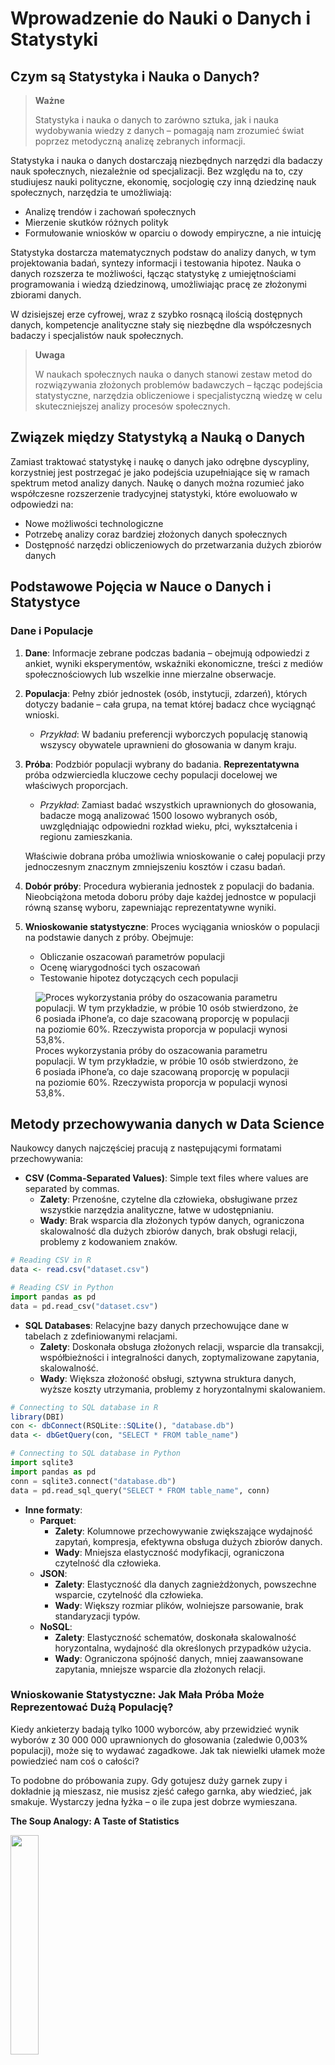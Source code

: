 # Wprowadzenie do Nauki o Danych i Statystyki

## Czym są Statystyka i Nauka o Danych?

> **Ważne**
>
> Statystyka i nauka o danych to zarówno sztuka, jak i nauka wydobywania wiedzy z danych – pomagają nam zrozumieć świat poprzez metodyczną analizę zebranych informacji.

Statystyka i nauka o danych dostarczają niezbędnych narzędzi dla badaczy nauk społecznych, niezależnie od specjalizacji. Bez względu na to, czy studiujesz nauki polityczne, ekonomię, socjologię czy inną dziedzinę nauk społecznych, narzędzia te umożliwiają:

-   Analizę trendów i zachowań społecznych
-   Mierzenie skutków różnych polityk
-   Formułowanie wniosków w oparciu o dowody empiryczne, a nie intuicję

Statystyka dostarcza matematycznych podstaw do analizy danych, w tym projektowania badań, syntezy informacji i testowania hipotez. Nauka o danych rozszerza te możliwości, łącząc statystykę z umiejętnościami programowania i wiedzą dziedzinową, umożliwiając pracę ze złożonymi zbiorami danych.

W dzisiejszej erze cyfrowej, wraz z szybko rosnącą ilością dostępnych danych, kompetencje analityczne stały się niezbędne dla współczesnych badaczy i specjalistów nauk społecznych.

> **Uwaga**
>
> W naukach społecznych nauka o danych stanowi zestaw metod do rozwiązywania złożonych problemów badawczych – łącząc podejścia statystyczne, narzędzia obliczeniowe i specjalistyczną wiedzę w celu skuteczniejszej analizy procesów społecznych.

## Związek między Statystyką a Nauką o Danych

Zamiast traktować statystykę i naukę o danych jako odrębne dyscypliny, korzystniej jest postrzegać je jako podejścia uzupełniające się w ramach spektrum metod analizy danych. Naukę o danych można rozumieć jako współczesne rozszerzenie tradycyjnej statystyki, które ewoluowało w odpowiedzi na:

-   Nowe możliwości technologiczne
-   Potrzebę analizy coraz bardziej złożonych danych społecznych
-   Dostępność narzędzi obliczeniowych do przetwarzania dużych zbiorów danych

## Podstawowe Pojęcia w Nauce o Danych i Statystyce

### Dane i Populacje

1.  **Dane**: Informacje zebrane podczas badania – obejmują odpowiedzi z ankiet, wyniki eksperymentów, wskaźniki ekonomiczne, treści z mediów społecznościowych lub wszelkie inne mierzalne obserwacje.

2.  **Populacja**: Pełny zbiór jednostek (osób, instytucji, zdarzeń), których dotyczy badanie – cała grupa, na temat której badacz chce wyciągnąć wnioski.

    -   *Przykład*: W badaniu preferencji wyborczych populację stanowią wszyscy obywatele uprawnieni do głosowania w danym kraju.

3.  **Próba**: Podzbiór populacji wybrany do badania. **Reprezentatywna** próba odzwierciedla kluczowe cechy populacji docelowej we właściwych proporcjach.

    -   *Przykład*: Zamiast badać wszystkich uprawnionych do głosowania, badacze mogą analizować 1500 losowo wybranych osób, uwzględniając odpowiedni rozkład wieku, płci, wykształcenia i regionu zamieszkania.

    Właściwie dobrana próba umożliwia wnioskowanie o całej populacji przy jednoczesnym znacznym zmniejszeniu kosztów i czasu badań.

4.  **Dobór próby**: Procedura wybierania jednostek z populacji do badania. Nieobciążona metoda doboru próby daje każdej jednostce w populacji równą szansę wyboru, zapewniając reprezentatywne wyniki.

5.  **Wnioskowanie statystyczne**: Proces wyciągania wniosków o populacji na podstawie danych z próby. Obejmuje:

    -   Obliczanie oszacowań parametrów populacji
    -   Ocenę wiarygodności tych oszacowań
    -   Testowanie hipotez dotyczących cech populacji

![Proces wykorzystania próby do oszacowania parametru populacji. W tym przykładzie, w próbie 10 osób stwierdzono, że 6 posiada iPhone'a, co daje szacowaną proporcję w populacji na poziomie 60%. Rzeczywista proporcja w populacji wynosi 53,8%.](stat_imgs/population_vs_sample.png)


::: {.callout-note}
## Metody przechowywania danych w Data Science

Naukowcy danych najczęściej pracują z następującymi formatami przechowywania:

- **CSV (Comma-Separated Values)**: Simple text files where values are separated by commas.
  - **Zalety**: Przenośne, czytelne dla człowieka, obsługiwane przez wszystkie narzędzia analityczne, łatwe w udostępnianiu.
  - **Wady**: Brak wsparcia dla złożonych typów danych, ograniczona skalowalność dla dużych zbiorów danych, brak obsługi relacji, problemy z kodowaniem znaków.

```r
# Reading CSV in R
data <- read.csv("dataset.csv")
```

```python
# Reading CSV in Python
import pandas as pd
data = pd.read_csv("dataset.csv")
```

- **SQL Databases**: Relacyjne bazy danych przechowujące dane w tabelach z zdefiniowanymi relacjami.
  - **Zalety**: Doskonała obsługa złożonych relacji, wsparcie dla transakcji, współbieżności i integralności danych, zoptymalizowane zapytania, skalowalność.
  - **Wady**: Większa złożoność obsługi, sztywna struktura danych, wyższe koszty utrzymania, problemy z horyzontalnymi skalowaniem.

```r
# Connecting to SQL database in R
library(DBI)
con <- dbConnect(RSQLite::SQLite(), "database.db")
data <- dbGetQuery(con, "SELECT * FROM table_name")
```

```python
# Connecting to SQL database in Python
import sqlite3
import pandas as pd
conn = sqlite3.connect("database.db")
data = pd.read_sql_query("SELECT * FROM table_name", conn)
```

- **Inne formaty**:
  - **Parquet**: 
    - **Zalety**: Kolumnowe przechowywanie zwiększające wydajność zapytań, kompresja, efektywna obsługa dużych zbiorów danych.
    - **Wady**: Mniejsza elastyczność modyfikacji, ograniczona czytelność dla człowieka.
  
  - **JSON**: 
    - **Zalety**: Elastyczność dla danych zagnieżdżonych, powszechne wsparcie, czytelność dla człowieka.
    - **Wady**: Większy rozmiar plików, wolniejsze parsowanie, brak standaryzacji typów.
  
  - **NoSQL**: 
    - **Zalety**: Elastyczność schematów, doskonała skalowalność horyzontalna, wydajność dla określonych przypadków użycia.
    - **Wady**: Ograniczona spójność danych, mniej zaawansowane zapytania, mniejsze wsparcie dla złożonych relacji.
:::


### Wnioskowanie Statystyczne: Jak Mała Próba Może Reprezentować Dużą Populację?

Kiedy ankieterzy badają tylko 1000 wyborców, aby przewidzieć wynik wyborów z 30 000 000 uprawnionych do głosowania (zaledwie 0,003% populacji), może się to wydawać zagadkowe. Jak tak niewielki ułamek może powiedzieć nam coś o całości?

To podobne do próbowania zupy. Gdy gotujesz duży garnek zupy i dokładnie ją mieszasz, nie musisz zjeść całego garnka, aby wiedzieć, jak smakuje. Wystarczy jedna łyżka – o ile zupa jest dobrze wymieszana.

::: callout-note
**The Soup Analogy: A Taste of Statistics**

![](stat_imgs/soup-svgrepo-com.svg){width="30%"}

-   When you taste a spoonful of soup and decide it isn't salty enough, that's exploratory/descriptive analysis.
-   If you generalize and conclude that your entire pot of soup needs salt, that's an inference.
-   For your inference to be valid, the spoonful you tasted (the sample) needs to be representative of the entire pot (the population).
-   If the soup is not well stirred (heterogeneous population), it doesn't matter how large a spoon you have (sample size), it will still not accurately represent the whole. If the soup is well stirred (homogeneous population), even a small spoon will suffice to test the soup.
:::



#### Dlaczego Losowy Dobór Próby Działa

Losowy dobór próby działa dzięki trzem kluczowym zasadom:

1.  **Równe szanse**: Każda osoba w populacji ma taką samą szansę na wybór, co zapobiega systematycznemu błędowi.

2.  **Reprezentatywna różnorodność**: Gdy każdy ma równą szansę, naturalnie otrzymujesz osoby ze wszystkich różnych grup w mniej więcej takich samych proporcjach, w jakich występują w populacji.

    *Przykład*: Jeśli 51% wyborców to kobiety, to około 51% twojej losowej próby prawdopodobnie będą stanowić kobiety (plus minus pewne losowe wahania).

3.  **Prawo wielkich liczb**: Wraz ze wzrostem wielkości próby (n), losowe wahania stają się mniej istotne, a statystyki próby zbliżają się do prawdziwych wartości populacji.

    *Przykład*: Jeśli rzucisz monetą 10 razy, możesz otrzymać 7 orłów (70%). Ale jeśli rzucisz nią 1000 razy, jest znacznie bardziej prawdopodobne, że otrzymasz około 500 orłów (50%).

Bez właściwego losowego doboru próby można łatwo uzyskać próbę obciążoną. Na przykład, gdybyś przeprowadzał ankiety tylko wśród osób w centrum handlowym w dni powszednie rano, pominąłbyś większość pracujących osób i studentów, co dałoby zniekształcony obraz populacji.



::: {.callout-important}
## Losowość jako fundamentalne prawo natury

Losowość można postrzegać jako jedno z podstawowych praw natury, które kształtuje rzeczywistość na wielu poziomach:

- **W mechanice kwantowej**: Zasada nieoznaczoności Heisenberga i probabilistyczna natura zjawisk kwantowych wskazują, że losowość jest wbudowana w fundamentalną strukturę rzeczywistości, a nie wynika jedynie z niedoskonałości naszych pomiarów czy wiedzy

- **W genetyce**: Losowe mutacje i rekombinacje genetyczne stanowią podstawowy mechanizm ewolucji i różnorodności biologicznej

- **W teorii chaosu**: Systemy deterministyczne mogą wykazywać nieprzewidywalne zachowania ze względu na wrażliwość na warunki początkowe (tzw. "efekt motyla")

- **W badaniach statystycznych**: Losowy dobór próby jest podstawą wnioskowania o populacji - bez tej własności natury, nie bylibyśmy w stanie formułować wiarygodnych uogólnień z ograniczonych zbiorów danych

Ta naturalna losowość staje się fundamentem metodologii nauk empirycznych, szczególnie widocznym w dwóch kluczowych aspektach:

**1. Randomizacja w eksperymentach**

Randomizacja to proces losowego przydzielania jednostek badawczych do grup eksperymentalnych. Jest to kluczowy element metodologii eksperymentalnej, który:

- Minimalizuje wpływ zmiennych zakłócających
- Równoważy nieznane czynniki między grupami
- Zmniejsza ryzyko błędu systematycznego
- Umożliwia stosowanie testów statystycznych do analizy wyników

Przykład w R:
```r
# Randomizacja w eksperymencie
set.seed(42) # dla odtwarzalności
uczestnicy <- 1:30  # 30 uczestników badania
grupy <- c(rep("Kontrolna", 15), rep("Eksperymentalna", 15))
przydział_losowy <- sample(grupy)  # losowy przydział do grup
head(data.frame(ID = uczestnicy[1:6], Grupa = przydział_losowy[1:6]))
```

**2. Prosta próba losowa**

Prosta próba losowa to podstawowa metoda pobierania próby, w której każdy element populacji ma taką samą szansę na włączenie do próby. Ta własność losowości:

- Zapewnia reprezentatywność próby
- Umożliwia wnioskowanie o parametrach populacji
- Pozwala na obliczanie błędów losowych i konstruowanie przedziałów ufności

Przykład w R:
```r
# Losowanie prostej próby losowej z populacji
populacja <- 1:1000  # populacja 1000 elementów
próba <- sample(populacja, 50)  # losowa próba 50 elementów
summary(próba)  # podstawowe statystyki wylosowanej próby
```

Uznanie losowości za prawo natury zmienia nasze postrzeganie rzeczywistości - z deterministycznego poglądu, gdzie wszystko jest teoretycznie przewidywalne przy wystarczającej wiedzy, na stochastyczny, gdzie niepewność i zmienność są nieodłącznymi cechami świata. Dzięki temu możemy projektować badania, które wykorzystują tę naturalną własność do wiarygodnego poznawania otaczającej nas rzeczywistości.
:::


::: {.panel-tabset group="language"}
## SRS

**Prosty Dobór Losowy**: Każda jednostka ma równe prawdopodobieństwo wyboru. Cała populacja jest losowo próbkowana bez żadnego z góry ustalonego wzorca.

![Prosty Dobór Losowy. Źródło: https://app.passyourmath.com/courses/theory/116/1750/26640/en](stat_imgs/Simple_Random_Sampling2.svg)

## Dobór warstwowy

**Dobór Warstwowy**: Populacja jest podzielona na odrębne podgrupy (warstwy) przed losowym pobraniem próbek z każdej warstwy proporcjonalnie.

![Dobór Warstwowy. Źródło: https://app.passyourmath.com/courses/theory/116/1750/26640/en](stat_imgs/Stratified2.svg)

## Dobór grupowy

**Dobór Grupowy**: Populacja jest podzielona na skupiska (klastry), a całe skupiska są losowo wybierane do analizy zamiast pojedynczych jednostek.

![Dobór Grupowy. Źródło: https://app.passyourmath.com/courses/theory/116/1750/26640/en](stat_imgs/Cluster2.svg)
:::


### Zrozumienie Błędu Statystycznego

Korzystając z próby do poznania populacji, nieuchronnie napotykamy błąd statystyczny:

**Błąd statystyczny** to różnica między naszym oszacowaniem z próby a prawdziwą wartością w populacji.


::: {.callout-important}
## Kompletna klasyfikacja błędów statystycznych

Błędy statystyczne mogą podważyć wiarygodność i rzetelność wyników badań. Zrozumienie tych błędów jest kluczowe dla projektowania dobrych badań, prawidłowej analizy danych i wyciągania właściwych wniosków. Oto kompleksowa klasyfikacja błędów statystycznych:

### Błędy pobierania próby

**Losowe błędy próbkowania**

- Możesz o nich myśleć jako o naturalnym "szczęściu w losowaniu" przy wyborze próby
- Przykład: Jeśli losowo wybierzesz 30 studentów z uniwersytetu, aby zmierzyć średni wzrost, prawdopodobnie otrzymasz nieco inny wynik za każdym razem, gdy pobierzesz próbę
- Te błędy zmniejszają się wraz ze zwiększaniem liczebności próby
- Nie można ich całkowicie wyeliminować, ale można je oszacować za pomocą "marginesu błędu"

**Nielosowe (systematyczne) błędy próbkowania**

- **Błąd doboru próby**: Gdy próba nie reprezentuje uczciwie wszystkich, których powinna
  - Przykład: Przeprowadzenie ankiety telefonicznej docierającej tylko do osób posiadających telefony stacjonarne, pomijając tych, którzy korzystają wyłącznie z telefonów komórkowych
- **Niepełne pokrycie**: Gdy niektóre grupy są pomijane w próbie
  - Przykład: Ankieta przeprowadzona tylko podczas zajęć dziennych pominie studentów studiów wieczorowych
- **Błąd samoselekcji**: Gdy ludzie sami decydują, czy wziąć udział w badaniu, potencjalnie zniekształcając wyniki
  - Przykład: Tylko osoby z silnymi opiniami odpowiadają na ankietę zadowolenia klienta
- **Błąd braku odpowiedzi**: Gdy określone typy osób zwykle nie odpowiadają na ankiety
  - Przykład: Bardzo zajęci ludzie mogą nie wypełnić kwestionariusza, co daje wyniki nadreprezentujące osoby z większą ilością wolnego czasu
  

Na przykład, jeśli obliczamy średni wzrost z próby, błąd standardowy mówi nam, jak bardzo ta średnia mogłaby się różnić, gdybyśmy wielokrotnie pobierali różne losowe próby. Jednak jeśli nasze urządzenie pomiarowe jest wadliwe i zawsze dodaje 2,5 cm do każdego pomiaru, mamy błąd systematyczny, którego zwiększenie wielkości próby nie naprawi.


### Błędy pomiaru

**Losowe błędy pomiaru**

- Nieprzewidywalny "szum" podczas mierzenia czegokolwiek
- Przykład: Lekko drżąca ręka przy pomiarze ciśnienia krwi daje nieco inne odczyty za każdym razem
- Te błędy zazwyczaj równoważą się przy wielokrotnych pomiarach

**Systematyczne błędy pomiaru**

- **Błędy kalibracji**: Gdy narzędzie pomiarowe jest konsekwentnie niedokładne
  - Przykład: Waga, która zawsze dodaje 1 kg do wagi każdego
- **Błąd obserwatora**: Gdy osoba zbierająca dane wpływa na pomiary
  - Przykład: Badacz nieświadomie zapisuje dane w sposób potwierdzający jego hipotezę
- **Błąd społecznej poprawności**: Gdy ludzie odpowiadają tak, jak myślą, że "powinni", a nie zgodnie z prawdą
  - Przykład: Zaniżanie ilości spożywanego fast foodu w badaniu żywieniowym

### Błędy wnioskowania

**Błędy testowania hipotez** (wyjaśnienie uproszczone)

- **Błąd I rodzaju**: Dostrzeganie efektu lub związku, który tak naprawdę nie istnieje (fałszywy alarm)
  - Przykład: Wyciągnięcie wniosku, że lek działa, gdy jego korzyści wynikały tylko z przypadku
- **Błąd II rodzaju**: Przeoczenie efektu lub związku, który faktycznie istnieje (przeoczenie)
  - Przykład: Wyciągnięcie wniosku, że lek nie działa, gdy w rzeczywistości pomaga pacjentom
- **Błąd III rodzaju**: Rozwiązywanie niewłaściwego problemu lub zadawanie złego pytania
  - Przykład: Badanie, czy metoda nauczania poprawia wyniki testów, gdy prawdziwe pytanie powinno dotyczyć długoterminowego zrozumienia materiału

**Problemy z mocą statystyczną**

- **Badania z niedostateczną mocą**: Nieuwzględnienie wystarczającej liczby uczestników, aby wiarygodnie wykryć efekty
  - Przykład: Próba przetestowania programu odchudzającego z udziałem tylko 5 osób — zbyt mało, aby wyciągnąć wiarygodne wnioski

### Błędy specyfikacji modelu

**Błędy wyboru zmiennych**

- **Błąd pominięcia zmiennej**: Pominięcie ważnych czynników wpływających na wyniki
  - Przykład: Badanie związku między ćwiczeniami a utratą wagi bez uwzględnienia diety uczestników
- **Błąd zmiennej zakłócającej**: Gdy zewnętrzny czynnik wpływa zarówno na to, co testujesz, jak i na wynik
  - Przykład: Osoby, które ćwiczą (zmienna 1), mogą również mieć tendencję do zdrowszego odżywiania się (ukryty czynnik), co wpływa na utratę wagi (wynik)

**Błędy założeń**

- Gdy stosowany test statystyczny nie pasuje do twoich danych
  - Przykład: Używanie testu, który zakłada, że dane mają rozkład normalny (przypominający krzywą dzwonową), gdy w rzeczywistości tak nie jest

### Błędy przetwarzania i analizy danych

**Błędy obsługi danych**

- **Błędy wprowadzania danych**: Proste pomyłki przy zapisywaniu informacji
  - Przykład: Wpisanie "105" zamiast "15" jako wieku kogoś
- **Problemy z brakującymi danymi**: Niewłaściwe uwzględnienie niekompletnych informacji
  - Przykład: Obliczanie średniego wyniku testu przy ignorowaniu nieobecnych uczniów

**Błędy wykonania analizy**

- **Błędy oprogramowania lub użytkownika**: Pomyłki w korzystaniu z programów statystycznych
  - Przykład: Wybranie niewłaściwego rodzaju testu w oprogramowaniu statystycznym

### Błędy interpretacji i raportowania

**Błędy wnioskowania przyczynowego**

- **Błąd mylenia korelacji z przyczynowością**: Założenie, że gdy dwie rzeczy występują razem, jedna musi powodować drugą
  - Przykład: Zauważenie, że kraje z większym spożyciem czekolady mają więcej laureatów Nagrody Nobla i błędne wnioskowanie, że czekolada zwiększa inteligencję

**Błędy raportowania i komunikacji**

- **p-hacking (manipulacja wartością p)**: Próbowanie wielu różnych analiz, aż znajdziesz coś "istotnego"
  - Przykład: Analizowanie danych na 20 różnych sposobów i raportowanie tylko tej analizy, która pokazała pożądany wynik
- **Wybiórcze raportowanie**: Dzielenie się tylko wynikami potwierdzającymi hipotezę
  - Przykład: Firma produkująca tabletki odchudzające publikuje tylko badania, w których ich produkt działał, ukrywając badania, w których nie działał

### Strategie naprawcze

Sposoby na zmniejszenie tych błędów:

- **Właściwe projektowanie badań**: Staranne planowanie badań przed zebraniem danych
- **Odpowiednia wielkość próby**: Uwzględnienie wystarczającej liczby uczestników na podstawie obliczeń statystycznych
- **Prerejestracja**: Zadeklarowanie, co będziesz analizować, zanim zobaczysz dane
- **Przejrzystość**: Dzielenie się danymi i metodami analizy z innymi
- **Replikacja**: Powtórzenie badania przez innych badaczy, aby sprawdzić, czy otrzymają podobne wyniki

Zrozumienie tych błędów pomaga zapewnić, że wyniki badań są wiarygodne i że nie wyciągamy fałszywych wniosków, które mogłyby prowadzić do złych decyzji w dziedzinach takich jak medycyna, polityka publiczna, edukacja i biznes.
:::


### Zagadnienia Doboru Wielkości Próby

Niezbędna wielkość próby zależy od trzech głównych czynników:

1. **Jaki rodzaj estymacji przeprowadzasz?** (proporcje, średnie, parametry regresji, itp.)
2. **Jak dokładny ma być Twój szacunek?**
   
   * Większa dokładność = większa próba
   * Przykład: Oszacowanie z dokładnością ±1% wymaga około 9 razy więcej osób niż szacowanie z dokładnością ±3%

3. **Jak zróżnicowana jest Twoja populacja?**
   
   * Dla proporcji: Maksymalna zmienność występuje przy 50%, minimalna przy 0% lub 100%
   * Dla średnich: Sprawdź, jak bardzo pomiary różnią się między sobą (wariancja)
   * Dla modeli regresji: Weź pod uwagę wariancję predyktorów i zmiennych wynikowych

#### Uwagi dotyczące małych populacji

Pracując z małymi populacjami (np. 1000 osób lub mniej):

- Istnieją znaczące różnice metodologiczne w porównaniu do dużych populacji
- Prosta próba losowa tradycyjnie zakłada losowanie ze zwracaniem
- W praktyce badawczej zwykle stosuje się losowanie bez zwracania
- Im mniejsza populacja, tym większa różnica między tymi podejściami
- **Współczynnik korekty dla populacji skończonej** staje się niezbędny przy badaniu ponad 5-10% populacji

**Praktyczne zalecenia dla małych populacji:**

* Dla populacji poniżej 200 jednostek, rozważ pełny spis (census)
* Stosuj odpowiednie formuły statystyczne uwzględniające losowanie bez zwracania
* Standardowe formuły dla błędów standardowych oparte na losowaniu ze zwracaniem przeszacują błąd w małych populacjach
* Jasno dokumentuj mechanizm doboru próby w raportach badawczych

**Wyjaśnienie różnicy:**

-   Losowanie ze zwracaniem: każda jednostka ma stałe prawdopodobieństwo wyboru w każdym losowaniu (np. 1/N)
-   Losowanie bez zwracania: prawdopodobieństwo wyboru zmienia się w kolejnych losowaniach (od 1/N do 1/(N-1), 1/(N-2), itd.)
-   W dużych populacjach różnica jest minimalna; w małych - fundamentalna
-   Schematy losowania bez zwracania często mają niższą wariancję estymatora niż losowanie ze zwracaniem


### Aspekty Estymacji Statystycznej

#### Proporcje (odsetki)

Przy szacowaniu proporcji (np. odsetka wyborców popierających kandydata), wymagana wielkość próby zależy w dużej mierze od tego, jak blisko ta proporcja jest 50%.

**Dlaczego proporcje bliskie 50% wymagają większych prób:**

Posłużmy się konkretnym przykładem z różnymi wielkościami próby:

| Rzeczywista Proporcja w Populacji | Wielkość Próby | Typowy Margines Błędu |
|-----------------------------------|----------------|------------------------|
| 50% (maksymalna niepewność)       | 100            | ±10 punktów procentowych |
| 50% (maksymalna niepewność)       | 400            | ±5 punktów procentowych  |
| 50% (maksymalna niepewność)       | 1 000          | ±3 punktów procentowych  |
| 10% (mniejsza niepewność)         | 100            | ±6 punktów procentowych  |
| 10% (mniejsza niepewność)         | 400            | ±3 punktów procentowych  |
| 10% (mniejsza niepewność)         | 1 000          | ±2 punktów procentowych  |

Te liczby pokazują dwa ważne wzorce:
1. **Wraz ze wzrostem wielkości próby, margines błędu maleje** (porównując wiersze)
2. **Przy tej samej wielkości próby, proporcje bliskie 50% mają większe marginesy błędu** niż proporcje bliskie 0% lub 100% (porównując 50% vs 10%)

Dzieje się tak, ponieważ proporcje podlegają rozkładowi dwumianowemu, gdzie wariancja jest maksymalna przy p=0,5 (50%) i minimalna przy p=0 lub p=1 (0% lub 100%).

**Wielkość populacji ma minimalny wpływ:**

W typowym sondażu wyborczym, gdzie proporcje są bliskie 50%, około 1000 losowo wybranych osób zapewnia dokładność około ±3 punktów procentowych. Co zaskakujące, ta wielkość próby pozostaje w przybliżeniu taka sama, niezależnie od tego, czy badana populacja liczy 30 000 czy 30 milionów osób. Ten nieintuicyjny fakt wyjaśnia, dlaczego ogólnokrajowe sondaże mogą być dokładne przy stosunkowo małych próbach.

#### Średnie

Przy szacowaniu średniej (np. typowego dochodu gospodarstwa domowego czy wzrostu):

- Średnia podsumowuje ciągłe pomiary, które mogą przyjmować wiele różnych wartości
- Wielkość próby zależy głównie od tego, jak bardzo te pomiary różnią się między osobami
- Kluczowe aspekty:
  * Populacje z bardziej zróżnicowanymi pomiarami wymagają większych prób
  * Bardziej precyzyjne oszacowania wymagają większych prób
  * W przeciwieństwie do proporcji, nie ma "maksymalnej niepewności" przy określonej wartości
  * Niezbędna wielkość próby jest wprost proporcjonalna do wariancji zmiennej

- Na przykład, oszacowanie średniego dochodu może wymagać większej próby niż oszacowanie średniego wzrostu, ponieważ dochody zazwyczaj różnią się bardziej niż wzrost

#### Parametry Modeli i Złożona Estymacja

Modelowanie statystyczne wykracza poza proste proporcje i średnie, badając relacje między zmiennymi i tworząc prognozy. Wymagania dotyczące wielkości próby stają się bardziej złożone w tych kontekstach.

##### Parametry Modeli Regresji

Modele regresji opisują, jak jedna zmienna (zmienna zależna) odnosi się do jednej lub więcej innych zmiennych (zmiennych niezależnych). Aspekty dotyczące wielkości próby w regresji obejmują:

**Kluczowe czynniki wpływające na wymaganą wielkość próby:**

- **Liczba parametrów**: Każda zmienna predykcyjna i termin interakcji zużywa "stopnie swobody"
  * Więcej zmiennych = potrzebna większa próba
  * Praktyczna zasada: 10-20 obserwacji na zmienną to minimalna wartość wyjściowa
  * Do wykrywania subtelnych efektów: może być potrzebne 50-100+ obserwacji na zmienną

- **Wielkość efektu**: Siła badanych zależności
  * Mniejsze efekty wymagają większych prób, aby je wiarygodnie wykryć
  * Analiza mocy powinna być przeprowadzona w oparciu o spodziewane wielkości efektów

- **Wyjaśnienia zmienności**:
  * Wartości $R^2$ - wyższe wartości wskazują na modele, które wyjaśniają więcej wariancji, potencjalnie wymagając mniejszych prób
  * Wariancja resztowa - większa niewyjaśniona zmienność wymaga większych prób

- **Złożoność modelu**:
  * Relacje liniowe vs. nieliniowe
  * Efekty interakcji
  * Zagnieżdżone lub hierarchiczne struktury danych
  * Rozkłady nienormalne lub heteroskedastyczność


#### Planowanie Wielkości Próby w Praktyce

Przy planowaniu badań należy wziąć pod uwagę:

1. **Moc statystyczna**: Zdolność do wykrywania efektów, gdy rzeczywiście istnieją
   * Zazwyczaj dąży się do 80% mocy (lub wyższej dla krytycznych decyzji)
   * Przeprowadź formalne analizy mocy, gdy to możliwe

2. **Precyzja**: Jak wąskie muszą być przedziały ufności
   * Rozważ praktyczne znaczenie precyzji w swojej dziedzinie
   * Większa precyzja wymaga większych prób

3. **Ograniczenia zasobów**: Zrównoważ ideały statystyczne z praktycznymi ograniczeniami
   * Budżet, czas, dostępność uczestników
   * Rozważ sekwencyjne lub adaptacyjne pobieranie próbek, gdy jest to właściwe

4. **Względy etyczne**: Zbieraj wystarczająco dużo danych, aby wiarygodnie odpowiedzieć na pytania, ale nie marnuj zasobów ani nie obciążaj niepotrzebnie uczestników

Pamiętaj, że są to wytyczne, a konkretne pytania badawcze mogą wymagać konsultacji ze statystykiem w celu optymalnego określenia wielkości próby.


### Przykład Maksymalnej Niepewności dla Proporcji: Dlaczego 50% to "Najgorszy Przypadek"

Aby zrozumieć, dlaczego proporcje bliskie 50% wymagają większych prób, przyjrzyjmy się symulacji:

Wyobraź sobie, że masz 100 monet w torbie, które są albo złote, albo srebrne. Chcesz oszacować, jaki procent stanowią złote monety, losowo wybierając 20 monet.

**Scenariusz A: 50% Złotych (Maksymalna Niepewność)**

-   Torba zawiera 50 złotych i 50 srebrnych monet (50% złotych)
-   Zasymulujmy losowanie 20 monet 10 różnych razy:
    -   Losowanie 1: 8 złotych monet (40% - błąd o 10%)
    -   Losowanie 2: 12 złotych monet (60% - błąd o 10%)
    -   Losowanie 3: 9 złotych monet (45% - błąd o 5%)
    -   Losowanie 4: 7 złotych monet (35% - błąd o 15%)
    -   Losowanie 5: 11 złotych monet (55% - błąd o 5%)
    -   Losowanie 6: 14 złotych monet (70% - błąd o 20%)
    -   Losowanie 7: 8 złotych monet (40% - błąd o 10%)
    -   Losowanie 8: 10 złotych monet (50% - idealnie!)
    -   Losowanie 9: 7 złotych monet (35% - błąd o 15%)
    -   Losowanie 10: 12 złotych monet (60% - błąd o 10%)

Te wyniki różnią się znacznie, od 35% do 70%, ze średnim błędem wynoszącym 10 punktów procentowych!

**Scenariusz B: 10% Złotych (Mniejsza Niepewność)**

-   Torba zawiera 10 złotych i 90 srebrnych monet (10% złotych)
-   Zasymulujmy losowanie 20 monet 10 różnych razy:
    -   Losowanie 1: 1 złota moneta (5% - błąd o 5%)
    -   Losowanie 2: 2 złote monety (10% - idealnie!)
    -   Losowanie 3: 3 złote monety (15% - błąd o 5%)
    -   Losowanie 4: 1 złota moneta (5% - błąd o 5%)
    -   Losowanie 5: 2 złote monety (10% - idealnie!)
    -   Losowanie 6: 0 złotych monet (0% - błąd o 10%)
    -   Losowanie 7: 3 złote monety (15% - błąd o 5%)
    -   Losowanie 8: 2 złote monety (10% - idealnie!)
    -   Losowanie 9: 1 złota moneta (5% - błąd o 5%)
    -   Losowanie 10: 2 złote monety (10% - idealnie!)

Te wyniki pozostają znacznie bliżej prawdziwych 10%, wahając się od 0% do 15%, ze średnim błędem wynoszącym tylko 4 punkty procentowe.

To pokazuje, dlaczego potrzebujemy większych prób, gdy proporcja jest bliska 50% - naturalna zmienność jest znacznie większa. Gdy prawdziwa proporcja wynosi 50%, każde odchylenie od tej idealnej równowagi jest równie prawdopodobne w dowolnym kierunku, tworząc maksymalną niepewność.

#### Przykład Sondażu Opinii: Popularni a Niepopularni Kandydaci

W sondażu wyborczym z 1000 osób:

**Dla głównego kandydata z poparciem 40%:**

-   Nasza dokładność wyniosłaby około ±3 punktów procentowych
-   Możemy oszacować jego poparcie między 37% a 43%

**Dla kandydata z mniejszym poparciem 3%:**

-   Nasza dokładność wyniosłaby około ±1 punkt procentowy
-   Możemy oszacować jego poparcie między 2% a 4%

**Ważne wyjaśnienie dotyczące dokładności:**

1.  **Dokładność bezwzględna (w punktach procentowych):**

    -   Dla kandydata z mniejszym poparciem (3%): ±1 punkt procentowy (mniejszy błąd bezwzględny)
    -   Dla głównego kandydata (40%): ±3 punkty procentowe (większy błąd bezwzględny)

2.  **Dokładność względna (jako proporcja oszacowania):**

    -   Dla kandydata z mniejszym poparciem (3%): ±1 punkt procentowy to 33% jego poziomu poparcia
    -   Dla głównego kandydata (40%): ±3 punkty procentowe to tylko 7,5% jego poziomu poparcia

To wyjaśnia, dlaczego sondaże mogą wiarygodnie wykrywać obecność kandydatów z mniejszym poparciem, ale mogą mieć trudności z precyzyjnym mierzeniem małych zmian w ich poziomach poparcia. Ta sama wielkość próby daje różne dokładności bezwzględne w zależności od tego, jak blisko proporcja jest 50%.

### Podsumowanie: Kluczowe Punkty do Zapamiętania

1.  **Statystyka i nauka o danych** dostarczają niezbędnych narzędzi do zrozumienia zjawisk społecznych poprzez analizę danych.

2.  **Właściwie dobrane próby** pozwalają na wiarygodne wnioskowanie o całych populacjach bez badania wszystkich.

3.  **Błąd statystyczny** występuje w dwóch formach:

    -   Błąd losowy (zmniejszany przez większe próby)
    -   Błąd systematyczny (zmniejszany przez lepszą metodologię)

4.  **Potrzebna wielkość próby** zależy od:

    -   Co mierzysz (proporcje czy średnie)
    -   Pożądanej dokładności
    -   Zmienności w populacji
    -   W przypadku proporcji, wartości bliskie 50% wymagają większych prób

5.  **Małe populacje** wymagają specjalnych rozważań dotyczących doboru próby i mogą korzystać z współczynnika korekty dla populacji skończonej.

Zrozumienie tych podstawowych pojęć pozwoli ci lepiej projektować i interpretować badania w naukach społecznych.


::: callout-note

```r
#| echo: false
#| message: false
library(ggplot2)
library(dplyr)
set.seed(123)  # Reprodukowalność
```

## Proces Generowania Danych, Superpopulacja, Populacja i Próba

Aby zrozumieć wnioskowanie statystyczne, musimy rozróżnić cztery kluczowe pojęcia: **Proces Generowania Danych (DGP)**, **superpopulacja**, **populacja** i **próba**. Posłużymy się przykładem zarobków pracowników, aby zilustrować te koncepcje.

---

### Proces Generowania Danych (DGP)

DGP to "prawdziwy" mechanizm, który generuje obserwowane dane. Składa się z:  
- Składników systematycznych (np. zależności między zmiennymi)  
- Składników losowych (np. błędy pomiaru, nieobserwowane czynniki)  

**Przykład**: Załóżmy, że godzinowa stawka pracownika ($Y$) zależy od liczby lat edukacji ($X$) oraz nieobserwowanych czynników ($\epsilon$):  
$$ Y = 20 + 2.5X + \epsilon \quad \text{gdzie } \epsilon \sim N(0, 5^2) $$  

Możemy zasymulować ten DGP w R:  
```r
# Symulacja DGP dla edukacji (X) i zarobków (Y)
n_superpopulacja <- 100000  # Rozmiar superpopulacji
dgp_data <- tibble(
  edukacja = rpois(n_superpopulacja, lambda = 10),  # Lata edukacji (~Poisson)
  epsilon = rnorm(n_superpopulacja, mean = 0, sd = 5),
  zarobki = 20 + 2.5 * edukacja + epsilon
)

# Wykres zależności
ggplot(dgp_data, aes(x = edukacja, y = zarobki)) +
  geom_point(alpha = 0.1) +
  geom_smooth(method = "lm", color = "red") +
  labs(title = "DGP: Prawdziwa zależność między edukacją a zarobkami")
```

---

### Superpopulacja

Superpopulacja to hipotetyczny, często nieskończony zbiór potencjalnych obserwacji, z których nasza *obserwowana* populacja jest losowo wybrana. Jest ona określona przez DGP.  

**Przykład**:  
- **Superpopulacja**: Wszyscy potencjalni pracownicy (przeszli, obecni, przyszli), których zarobki są zgodne z powyższym DGP.  
- **Obserwowana populacja**: Skończony podzbiór (np. wszyscy pracownicy w 2024 roku).  

---

### Populacja

Populacja to skończony zbiór jednostek, które chcemy zbadać. Jej parametry (np. średnie zarobki) są stałe, ale nieznane.  

**Przykład**:  
```r
# Generujemy naszą "populację" (skończony podzbiór superpopulacji)
populacja <- dgp_data %>% slice_sample(n = 5000)  # 5,000 pracowników

# Prawdziwa średnia zarobków w populacji (nieznana w praktyce)
pop_srednia_zarobki <- mean(populacja$zarobki)
pop_srednia_zarobki  # Wyświetl wartość
```

---

### Próba

Próba to podzbiór populacji, używany do oszacowania parametrów populacji.  

**Przykład**:  
```r
# Pobieramy losową próbę z populacji
rozmiar_proby <- 200
probka <- populacja %>% 
  slice_sample(n = rozmiar_proby)

# Szacujemy średnie zarobki z próby
probka_srednia_zarobki <- mean(probka$zarobki)
probka_srednia_zarobki  # Porównaj z pop_srednia_zarobki
```

---

### Schemat koncepcyjny

```mermaid
graph TD
  A[DGP<br>Prawdziwy model zarobków] --> B[Superpopulacja<br>Wszyscy potencjalni pracownicy]
  B --> C[Populacja<br>Wszyscy pracownicy w 2024]
  C --> D[Próba<br>200 ankietowanych pracowników]
```

---

### Dlaczego to ważne?  
- **Wnioskowanie statystyczne** wykorzystuje próbę do oszacowania parametrów populacji (np. średnich zarobków).  
- **Superpopulacja** pozwala na uogólnienie wyników poza obserwowaną populację.  
- **DGP** przypomina nam, że nasze modele są przybliżeniami rzeczywistości.  

**Pytanie do dyskusji**: Jeśli DGP obejmuje `edukację` i `epsilon`, co może reprezentować `epsilon` w kontekście zarobków?  

---


### Przykłady ze studiów wyborczych

**Przykład 1: Frekwencja wyborcza**

-   **DGP**: $Frekwencja_i = \beta_0 + \beta_1 Wiek_i + \beta_2 Wykształcenie_i + \beta_3 Dochód_i + \varepsilon_i$
-   **Superpopulacja**: Wszystkie możliwe decyzje o udziale w wyborach, które mogliby podjąć wyborcy o różnych cechach społeczno-demograficznych w różnych warunkach
-   **Populacja**: Wszyscy uprawnieni do głosowania w wyborach prezydenckich 2020
-   **Próba**: 1500 respondentów ankiety exit poll po wyborach

**Przykład 2: Poparcie dla partii politycznych**

-   **DGP**: $Poparcie_{ij} = \beta_0 + \beta_1 Ideologia_i + \beta_2 SytuacjaEkonomiczna_i + \beta_3 Wiek_i + \varepsilon_i$
-   **Superpopulacja**: Wszystkie możliwe preferencje wyborcze osób o różnych cechach w różnych warunkach społeczno-ekonomicznych
-   **Populacja**: Wszyscy wyborcy w Polsce w 2023 roku
-   **Próba**: Respondenci sondażu przedwyborczego (n=1000)

### Symulacja i estymacja funkcji popytu jako DGP w R

Poniższy kod ilustruje, jak można zasymulować funkcję popytu z wieloma predyktorami jako DGP i estymować jej parametry za pomocą regresji OLS:

```r
#| warning: false
#| message: false

# Załadowanie potrzebnych pakietów
library(tidyverse)

# Ustawienie ziarna losowości dla powtarzalnych wyników
set.seed(123)

# 1. Zdefiniowanie "prawdziwego" DGP: Funkcja popytu na produkt
# Model: Q = beta0 + beta1*P + beta2*I + beta3*P_sub + beta4*P_comp + beta5*A + epsilon
# Gdzie:
# Q = ilość popytu na produkt
# P = cena produktu
# I = dochód konsumentów
# P_sub = cena dobra substytucyjnego
# P_comp = cena dobra komplementarnego
# A = wydatki na reklamę

# Prawdziwe wartości parametrów (zgodne z teorią ekonomiczną)
beta0_true <- 100      # Stała
beta1_true <- -2.5     # Efekt własnej ceny (ujemny - zgodnie z prawem popytu)
beta2_true <- 0.8      # Efekt dochodu (dodatni - dobro normalne)
beta3_true <- 1.2      # Efekt ceny substytutu (dodatni)
beta4_true <- -0.7     # Efekt ceny dobra komplementarnego (ujemny)
beta5_true <- 0.5      # Efekt reklamy (dodatni)
sigma_true <- 5        # Odchylenie standardowe błędu losowego

# 2. Symulacja superpopulacji (5000 potencjalnych rynków/okresów)
n_super <- 5000

# Generowanie predyktorów
cena <- runif(n_super, min = 5, max = 15)               # Cena produktu (zł)
dochod <- rnorm(n_super, mean = 3000, sd = 500)         # Średni dochód (zł)
cena_substytutu <- runif(n_super, min = 4, max = 16)    # Cena substytutu (zł)
cena_komplementu <- runif(n_super, min = 2, max = 8)    # Cena komplementu (zł)
reklama <- runif(n_super, min = 0, max = 100)           # Wydatki na reklamę (tys. zł)

# Dodanie korelacji między zmiennymi (np. cena i cena substytutu)
cena_substytutu <- cena_substytutu + rnorm(n_super, mean = 0.2 * cena, sd = 1)

# Generowanie popytu zgodnie z DGP
epsilon <- rnorm(n_super, mean = 0, sd = sigma_true)  # Składnik losowy
popyt <- beta0_true + 
         beta1_true * cena + 
         beta2_true * (dochod/1000) +  # skalowanie dochodu dla lepszej interpretacji
         beta3_true * cena_substytutu + 
         beta4_true * cena_komplementu + 
         beta5_true * (reklama/10) +    # skalowanie reklamy dla lepszej interpretacji
         epsilon

# Tworzenie ramki danych superpopulacji
superpopulacja <- tibble(
  id = 1:n_super,
  cena = cena,
  dochod = dochod,
  cena_substytutu = cena_substytutu,
  cena_komplementu = cena_komplementu,
  reklama = reklama,
  popyt = popyt
)

# Pokaż kilka pierwszych obserwacji
head(superpopulacja)

# 3. Pobieranie próby z superpopulacji (np. 200 obserwacji)
n_sample <- 200
indeksy_proby <- sample(1:n_super, n_sample)
proba <- superpopulacja[indeksy_proby, ]

# 4. Estymacja modelu OLS na podstawie próby
model_ols <- lm(popyt ~ cena + I(dochod/1000) + cena_substytutu + 
                cena_komplementu + I(reklama/10), data = proba)

# 5. Wyświetlenie podsumowania modelu
summary(model_ols)

# 6. Porównanie prawdziwych parametrów z estymowanymi
parametry_prawdziwe <- c(beta0_true, beta1_true, beta2_true, 
                         beta3_true, beta4_true, beta5_true)
parametry_estymowane <- coef(model_ols)

porownanie <- tibble(
  parametr = c("Stała", "Cena", "Dochód (tys.)", "Cena substytutu", 
               "Cena komplementu", "Reklama (10 tys.)"),
  prawdziwa_wartość = parametry_prawdziwe,
  estymowana_wartość = parametry_estymowane,
  różnica = estymowana_wartość - prawdziwa_wartość,
  błąd_procentowy = abs(różnica / prawdziwa_wartość) * 100
)

# Wyświetlenie porównania
print(porownanie)

# 7. Wizualizacja porównania prawdziwych i estymowanych parametrów
ggplot(porownanie, aes(x = parametr, y = prawdziwa_wartość)) +
  geom_point(color = "blue", size = 3) +
  geom_point(aes(y = estymowana_wartość), color = "red", size = 3) +
  geom_segment(aes(xend = parametr, y = prawdziwa_wartość, 
                   yend = estymowana_wartość), color = "gray") +
  labs(title = "Porównanie prawdziwego DGP z estymowanym modelem",
       subtitle = "Niebieskie punkty: prawdziwe wartości, czerwone punkty: estymowane wartości",
       x = "Parametr", y = "Wartość") +
  theme_minimal() +
  coord_flip()

# 8. Sprawdzenie zdolności predykcyjnej modelu na nowych danych
# Pobieramy nowe dane z superpopulacji (nie używane w estymacji)
nowe_indeksy <- sample(setdiff(1:n_super, indeksy_proby), 100)
nowe_dane <- superpopulacja[nowe_indeksy, ]

# Predykcja na nowych danych
nowe_dane$przewidywany_popyt <- predict(model_ols, newdata = nowe_dane)

# Obliczenie błędu średniokwadratowego (MSE) predykcji
mse <- mean((nowe_dane$popyt - nowe_dane$przewidywany_popyt)^2)
rmse <- sqrt(mse)
cat("Pierwiastek błędu średniokwadratowego (RMSE):", round(rmse, 2), "\n")

# 9. Wizualizacja relacji między ceną a popytem
# (efekt ceteris paribus - przy kontroli innych zmiennych)
ceteris_paribus <- tibble(
  cena = seq(5, 15, length.out = 100),
  dochod = mean(proba$dochod),
  cena_substytutu = mean(proba$cena_substytutu),
  cena_komplementu = mean(proba$cena_komplementu),
  reklama = mean(proba$reklama)
)

# Obliczenie przewidywanego popytu według prawdziwego DGP
ceteris_paribus$popyt_prawdziwy <- beta0_true + 
                                 beta1_true * ceteris_paribus$cena + 
                                 beta2_true * (ceteris_paribus$dochod/1000) + 
                                 beta3_true * ceteris_paribus$cena_substytutu + 
                                 beta4_true * ceteris_paribus$cena_komplementu + 
                                 beta5_true * (ceteris_paribus$reklama/10)

# Obliczenie przewidywanego popytu według estymowanego modelu
ceteris_paribus$popyt_estymowany <- predict(model_ols, newdata = ceteris_paribus)

# Wizualizacja
ggplot(ceteris_paribus, aes(x = cena)) +
  geom_line(aes(y = popyt_prawdziwy, color = "Prawdziwy DGP"), size = 1.2) +
  geom_line(aes(y = popyt_estymowany, color = "Estymowany model"), size = 1.2) +
  scale_color_manual(values = c("Prawdziwy DGP" = "blue", "Estymowany model" = "red")) +
  labs(title = "Krzywa popytu: Prawdziwy DGP vs. Estymowany model",
       subtitle = "Efekt ceteris paribus (przy stałych wartościach innych zmiennych)",
       x = "Cena produktu (zł)",
       y = "Popyt (ilość)",
       color = "Model") +
  theme_minimal()
```

Ten kod pokazuje:

1.  Definiowanie złożonego DGP dla funkcji popytu z wieloma predyktorami zgodnej z teorią ekonomiczną
2.  Symulowanie superpopulacji zgodnie z tym DGP
3.  Pobieranie próby z superpopulacji
4.  Estymację parametrów modelu za pomocą regresji OLS
5.  Porównanie estymowanych parametrów z ich prawdziwymi wartościami
6.  Wizualizację porównania prawdziwych i estymowanych parametrów
7.  Sprawdzenie zdolności predykcyjnej modelu na nowych danych
8.  Wizualizację relacji między ceną a popytem z efektem ceteris paribus

Przykład ten pokazuje, jak można symulować złożone zależności ekonomiczne, a następnie używać metod ekonometrycznych do odkrywania tych zależności na podstawie próby danych. Jest to doskonała ilustracja, jak teoria ekonomiczna, DGP i metody statystyczne są ze sobą powiązane.

W rzeczywistości nigdy nie znamy prawdziwego DGP - to właśnie próbujemy odkryć za pomocą analizy statystycznej. Symulacje tego typu pozwalają jednak zrozumieć konceptualnie, jak wnioskowanie statystyczne łączy się z pojęciem DGP i superpopulacji.


```mermaid
graph TD
    DGP[Data Generating Process] -->|Generates| SP[Superpopulation]
    SP -->|Single finite realization| A[Population]
    A -->|Random Selection| B[Sample]
    B -->|Statistical Inference| C[Estimates & Conclusions]
    C -->|Generalize back to| A
    C -.->|Infer parameters of| SP
    C -.->|Ultimate goal: estimate parameters of| DGP
    
    style DGP fill:#1E90FF,stroke:#000,stroke-width:4px,color:#FFF
    style SP fill:#9932CC,stroke:#000,stroke-width:4px,color:#FFF
    style A fill:#DC143C,stroke:#000,stroke-width:4px,color:#FFF
    style B fill:#228B22,stroke:#000,stroke-width:2px,color:#FFF
    style C fill:#8B4513,stroke:#000,stroke-width:2px,color:#FFF
    
    classDef note fill:#F0F0F0,stroke:#000,stroke-width:1px;
    H[["Superpopulation:
    All possible outcomes
    generated by the DGP
    (infinite, hypothetical)"]]
    D[["DGP:
    True mechanism with
    unknown parameters
    that generates data"]]
    E[["Population:
    Single, specific, finite
    realization from the
    superpopulation"]]
    F[["Sample:
    Observed subset
    of the population"]]
    G[["Inference:
    Drawing conclusions about
    population, superpopulation,
    and ultimately the DGP"]]
    
    class D,E,F,G,H note
    
    H --> SP
    D --> DGP
    E --> A
    F --> B
    G --> C
```


### Przykłady pomocnicze

#### Przykład 1: Badanie opinii wyborców

-   **Populacja**: Wszyscy zarejestrowani wyborcy w Polsce w 2023 roku (ok. 30 milionów osób).
-   **Próba**: 1000 losowo wybranych wyborców ankietowanych w sondażu.
-   **Superpopulacja**: Wszyscy potencjalni wyborcy (obecni, przyszli i hipotetyczni) oraz wszystkie możliwe scenariusze głosowania.
-   **DGP** (Data Generating Process): Złożony mechanizm kształtujący opinie i decyzje wyborcze, w tym:
    -   Czynniki demograficzne (wiek, wykształcenie, miejsce zamieszkania).
    -   Warunki ekonomiczne (dochód, status zawodowy).
    -   Wpływ mediów i debaty publicznej.
    -   Doświadczenia osobiste.
    -   Historyczne uwarunkowania polityczne.

#### Przykład 2: Badanie efektów leku przeciwcukrzycowego

-   **Populacja**: Wszyscy pacjenci z cukrzycą typu 2 w danym kraju (np. 2 miliony osób).
-   **Próba**: 500 pacjentów uczestniczących w badaniu klinicznym.
-   **Superpopulacja**: Wszyscy potencjalni pacjenci z cukrzycą typu 2 (obecni i przyszli) z różnymi profilami genetycznymi i środowiskowymi.
-   **DGP**: Biologiczny mechanizm obejmujący:
    -   Interakcje leku z receptorami w organizmie.
    -   Indywidualne uwarunkowania genetyczne.
    -   Czynniki środowiskowe (dieta, aktywność fizyczna).
    -   Interakcje z innymi lekami.
    -   Mechanizmy metaboliczne organizmu.

#### Przykład 3: Gdy próba równa się populacji

Badanie wszystkich 50 stanów USA:

-   **Tradycyjne podejście**: Nie ma rozróżnienia między próbą a populacją (badamy wszystkie stany).
-   **Podejście superpopulacyjne**:
    -   **Populacja/Próba**: 50 istniejących stanów USA.
    -   **Superpopulacja**: Teoretyczny zbiór wszystkich możliwych jednostek terytorialnych typu "stan" w różnych warunkach historycznych, politycznych i społecznych.
    -   **DGP**: Fundamentalne mechanizmy geograficzne, historyczne, polityczne i społeczno-ekonomiczne kształtujące charakterystyki stanów.

#### Przykład 4: Jakość pizzy w Nowym Jorku

-   **Populacja**: Wszystkie obecnie działające pizzerie w Nowym Jorku (np. 2000 lokali).
-   **Próba**: 50 losowo wybranych pizzerii z różnych dzielnic.
-   **Superpopulacja**: Wszystkie możliwe pizzerie, które mogłyby istnieć w Nowym Jorku:
    -   Obecnie działające.
    -   Przyszłe (jeszcze nieotwarte).
    -   Historyczne (już zamknięte).
    -   Hipotetyczne (w alternatywnych warunkach ekonomicznych czy kulturowych).
-   **DGP**: Czynniki wpływające na jakość pizzy:
    -   Składniki i ich jakość.
    -   Umiejętności i doświadczenie szefów kuchni.
    -   Sprzęt i infrastruktura kuchenna.
    -   Metody przygotowania i przepisy.
    -   Czynniki środowiskowe (np. jakość lokalnej wody).
    -   Wpływy kulturowe i tradycje kulinarne.
    -   Uwarunkowania ekonomiczne (koszty operacyjne, czynsze).

DGP jest jak "przepis na jakość pizzy", który determinuje rezultaty dla wszystkich potencjalnych pizzerii w superpopulacji, nie tylko dla obecnie istniejących lokali.

---

:::

## Parametry Populacji

> **Ważne**
>
> **Parametr populacji** ($\theta$) to wartość liczbowa charakteryzująca określoną cechę całej populacji. Parametry populacji są zwykle nieznane i stanowią przedmiot estymacji na podstawie próby.

Typowe parametry populacji obejmują:

-   $\mu$ (średnia populacji): Przeciętna wartość w populacji
-   $\sigma^2$ (wariancja populacji): Przeciętne kwadratowe odchylenie od średniej
-   $\sigma$ (odchylenie standardowe populacji): Pierwiastek kwadratowy z wariancji
-   $p$ (proporcja w populacji): Udział jednostek w populacji posiadających określoną cechę

Ponieważ badanie całej populacji jest zazwyczaj niepraktyczne, używamy prób do szacowania tych parametrów.

## Rozkład Statystyk z Próby

**Statystyka z próby** ($\hat{\theta}$) to wartość obliczona na podstawie obserwacji w próbie, służąca do oszacowania parametru populacji $\theta$.

Rozkład statystyki opisuje, jak jej wartości zmieniają się przy wielokrotnym pobieraniu prób tej samej wielkości $n$ z tej samej populacji. Zrozumienie tego pojęcia jest kluczowe dla wnioskowania statystycznego.

Wyobraźmy to sobie tak: Gdy pobieramy próbę i obliczamy statystykę (np. średnią z próby), otrzymujemy jedną konkretną wartość. Gdybyśmy jednak powtórzyli ten proces wielokrotnie – pobierając różne losowe próby tej samej wielkości z tej samej populacji – otrzymywalibyśmy za każdym razem inne wartości. Rozkład statystyki opisuje właśnie ten wzorzec zmienności.

![Różne losowe próby tej samej wielkości i ich statystyki. Retrieved from: https://allmodelsarewrong.github.io/mse.html](stat_imgs/sampling-estimators.svg)

Kluczowe aspekty rozkładu statystyki:

1.  Pokazuje, jak statystyka zmienia się między próbami
2.  Pomaga zrozumieć błąd próbkowania i niepewność
3.  Pozwala formułować stwierdzenia probabilistyczne o tym, jak blisko nasze oszacowanie jest rzeczywistego parametru populacji
4.  Stanowi fundament wnioskowania statystycznego

Przykład: Jeśli interesuje nas średnia populacji $\mu$, jej estymatorem jest średnia z próby $\bar{x}$, obliczana jako:

$$\bar{x} = \frac{1}{n}\sum_{i=1}^{n}x_i$$

gdzie $x_1, x_2, ..., x_n$ to obserwacje w losowej próbie.

## Wartość Oczekiwana Statystyki z Próby

Zanim pójdziemy dalej, wyjaśnijmy krótko, co oznacza "wartość oczekiwana":

**Wartość oczekiwana** (lub średnia) zmiennej losowej to przeciętna wartość, jaką zaobserwowalibyśmy, gdybyśmy mogli powtarzać doświadczenie losowe nieskończenie wiele razy. To w zasadzie "środek ciężkości" rozkładu prawdopodobieństwa - punkt, wokół którego rozkład się równoważy.

Dla dyskretnej zmiennej losowej X, wartość oczekiwana jest obliczana jako:

$$E(X) = \sum_i x_i \cdot P(X = x_i)$$

Gdzie $x_i$ to możliwe wartości, a $P(X = x_i)$ to ich prawdopodobieństwa.

Mając to na uwadze, wartość oczekiwana statystyki z próby $E(\hat{\theta})$ to średnia wartość, jaką przyjmuje ta statystyka przy wielokrotnym pobieraniu prób z populacji.

Dla dobrze skonstruowanych estymatorów wartość oczekiwana jest równa parametrowi, który staramy się oszacować:

$$E(\hat{\theta}) = \theta$$

Oznacza to, że "dobry" estymator będzie, średnio rzecz biorąc, dawał właściwą odpowiedź. Taki estymator nazywamy **nieobciążonym**.

::: callout-note
## Opcjonalnie: Dowód, że średnia z próby jest nieobciążonym estymatorem

Dla średniej z próby $\bar{x}$ możemy udowodnić, że jest nieobciążonym estymatorem średniej populacji $\mu$ w następujący sposób:

$$E(\bar{x}) = E\left(\frac{1}{n}\sum_{i=1}^{n}x_i\right)$$

Korzystając z liniowości wartości oczekiwanej (wartość oczekiwana sumy równa się sumie wartości oczekiwanych):

$$E(\bar{x}) = \frac{1}{n}\sum_{i=1}^{n}E(x_i)$$

Ponieważ każde $x_i$ jest losową obserwacją z populacji o średniej $\mu$:

$$E(x_i) = \mu \text{ dla wszystkich } i$$

Zatem:

$$E(\bar{x}) = \frac{1}{n}\sum_{i=1}^{n}\mu = \frac{1}{n} \cdot n \cdot \mu = \mu$$

To dowodzi, że średnia z próby jest nieobciążonym estymatorem średniej populacji.
:::

::: callout-note
## Opcjonalnie: Dlaczego w mianowniku wariancji z próby używamy n-1

Wariancja z próby jest powszechnie definiowana jako:

$$s^2 = \frac{1}{n-1}\sum_{i=1}^n (x_i - \bar{x})^2$$

Dlaczego używamy $n-1$ w mianowniku zamiast $n$?

Zastanówmy się, co by się stało, gdybyśmy użyli $n$:

$$\tilde{s}^2 = \frac{1}{n}\sum_{i=1}^n (x_i - \bar{x})^2$$

Aby sprawdzić, czy jest to estymator nieobciążony, musimy znaleźć $E(\tilde{s}^2)$ i sprawdzić, czy równa się $\sigma^2$.

Pomijając wszystkie kroki matematyczne, kluczowym spostrzeżeniem jest: 1. Gdy obliczamy $(x_i - \bar{x})^2$, używamy $\bar{x}$ (średniej z próby) zamiast $\mu$ (średniej populacji) 2. Średnia z próby $\bar{x}$ jest sama w sobie oszacowana z tych samych danych 3. Wprowadza to zależność, która powoduje, że nasz estymator wariancji systematycznie niedoszacowuje prawdziwą wariancję 4. Konkretnie, $E(\tilde{s}^2) = \frac{n-1}{n}\sigma^2$, co oznacza, że jest obciążony o czynnik $\frac{n-1}{n}$ 5. Aby skorygować to obciążenie, dzielimy przez $n-1$ zamiast $n$, otrzymując: $$E(s^2) = E\left(\frac{n}{n-1}\tilde{s}^2\right) = \frac{n}{n-1}E(\tilde{s}^2) = \frac{n}{n-1}\frac{n-1}{n}\sigma^2 = \sigma^2$$

Intuicyjnie, używamy $n-1$, ponieważ "zużyliśmy" już jeden stopień swobody przy szacowaniu średniej. Mianownik $n-1$ nazywany jest "stopniami swobody" - liczbą niezależnych informacji dostępnych do oszacowania wariancji po oszacowaniu średniej.
:::

Nie wszystkie estymatory są nieobciążone. Na przykład, jak właśnie zobaczyliśmy, prosty estymator wariancji wymaga korekty ($\frac{1}{n-1}$ zamiast $\frac{1}{n}$), aby był nieobciążony.

## Rozkład Normalny - Krzywa Dzwonowa

> **Uwaga**
>
> Rozkład normalny (znany również jako rozkład Gaussa lub krzywa dzwonowa) jest jednym z najważniejszych rozkładów prawdopodobieństwa w statystyce. Ma symetryczny dzwonowaty kształt i jest w pełni opisany przez dwa parametry:
>
> -   Średnią $\mu$ (określającą środek rozkładu)
> -   Odchylenie standardowe $\sigma$ (określające szerokość "dzwonu")
>
> Rozkład normalny występuje często w przyrodzie i systemach ludzkich (wysokość, błędy pomiarowe, wyniki testów).

### Reprezentacja Matematyczna

Funkcja gęstości prawdopodobieństwa (PDF) rozkładu normalnego to:

$$f(x) = \frac{1}{\sigma\sqrt{2\pi}} e^{-\frac{1}{2}(\frac{x-\mu}{\sigma})^2}$$

Gdzie:

-   $x$ to zmienna losowa
-   $\mu$ to średnia (parametr położenia)
-   $\sigma$ to odchylenie standardowe (parametr skali)
-   $e$ to liczba Eulera (około 2,71828)
-   $\pi$ to stała matematyczna pi (około 3,14159)

### Praktyczne Znaczenie

Rozkład normalny jest szczególnie ważny ze względu na:

1.  **Regułę 68-95-99,7**: Około 68% wartości mieści się w odległości jednego odchylenia standardowego od średniej, 95% w odległości dwóch odchyleń standardowych, a 99,7% w odległości trzech odchyleń standardowych.

2.  **Centralne Twierdzenie Graniczne**: Średnie z próby mają tendencję do podążania za rozkładem normalnym niezależnie od kształtu oryginalnego rozkładu (przy wystarczająco dużej wielkości próby).

3.  **Wnioskowanie Statystyczne**: Rozkład normalny stanowi podstawę dla wielu testów statystycznych i przedziałów ufności.

## Popularna Notacja Statystyczna

Zrozumienie symboli używanych w statystyce jest niezbędne do śledzenia pojęć i wzorów statystycznych. Oto tabela referencyjna najczęściej używanej notacji:

| Symbol | Opis | Przykład |
|--------------------|------------------------------|----------------------|
| $n$ | Liczebność próby (liczba obserwacji w próbie) | "Zebraliśmy dane od $n = 30$ uczestników" |
| $N$ | Liczebność populacji (całkowita liczba jednostek w populacji) | "Miasto ma $N = 5000$ mieszkańców" |
| $\bar{x}$ | Średnia z próby (średnia obserwacji w próbie) | "$\bar{x} = 25,3$ lat" |
| $\mu$ | Średnia populacji (średnia wartość w całej populacji) | "Średni wzrost w populacji to $\mu = 175$ cm" |
| $s$ | Odchylenie standardowe z próby | "Odchylenie standardowe w próbie wynosi $s = 4,2$ punktu" |
| $s^2$ | Wariancja z próby | "Wariancja w próbie wynosi $s^2 = 17,64$ kwadratu punktu" |
| $\sigma$ | Odchylenie standardowe populacji | "Odchylenie standardowe populacji wynosi $\sigma = 15$ minut" |
| $\sigma^2$ | Wariancja populacji | "Wariancja populacji wynosi $\sigma^2 = 225$ kwadratów minut" |
| $\hat{p}$ | Frakcja w próbie | "$\hat{p} = 0,35$ respondentów zgodziło się" |
| $p$ | Frakcja w populacji | "Prawdziwa proporcja $p$ osób leworęcznych" |
| $H_0$ | Hipoteza zerowa | "$H_0: \mu = 100$" |
| $H_1$ lub $H_a$ | Hipoteza alternatywna | "$H_1: \mu \neq 100$" |
| $\alpha$ | Poziom istotności (prawdopodobieństwo błędu I rodzaju) | "Zastosowaliśmy $\alpha = 0,05$ w naszym teście" |
| $\beta$ | Prawdopodobieństwo błędu II rodzaju | "Test miał $\beta = 0,2$" |
| $1-\beta$ | Moc statystyczna | "Test miał moc $1-\beta = 0,8$" |
| $\sum$ | Suma | "$\sum_{i=1}^{n} x_i$ oznacza dodanie wszystkich wartości od $x_1$ do $x_n$" |
| $\rho$ | Współczynnik korelacji w populacji | "Korelacja w populacji wynosi $\rho = 0,75$" |
| $r$ | Współczynnik korelacji w próbie | "Korelacja w próbie wynosi $r = 0,72$" |
| $df$ | Stopnie swobody | "Test $t$ miał $df = 29$" |
| $SE$ | Błąd standardowy | "$SE(\bar{x}) = \frac{s}{\sqrt{n}}$" |
| $CI$ | Przedział ufności | "95% $CI = [42,1, 45,7]$" |
| $\hat{\theta}$ | Ogólna notacja dla estymatora parametru $\theta$ | "$\hat{\theta}$ to nasz estymator" |

Przy czytaniu wzorów i pojęć statystycznych zwracaj zawsze uwagę na rozróżnienie między: - **Statystykami z próby** (zazwyczaj litery łacińskie: $\bar{x}$, $s$, $r$) - **Parametrami populacji** (zazwyczaj litery greckie: $\mu$, $\sigma$, $\rho$)

Ta konwencja pomaga wyjaśnić, czy mówimy o wartości obliczonej z naszych danych z próby, czy o prawdziwej (zwykle nieznanej) charakterystyce całej populacji.

## Rodzaje Danych i Zmiennych

Dane stanowią fundament analizy statystycznej. Aby lepiej zrozumieć ich rolę, warto zapoznać się z kluczowymi pojęciami.

### Źródła Danych

-   **Dane pierwotne**: Zebrane bezpośrednio do konkretnego celu badawczego (np. prowadzenie własnej ankiety)
-   **Dane wtórne**: Pozyskane z istniejących źródeł (np. bazy danych czy statystyki rządowe)

### Zmienne i Stałe

**Zmienne** to cechy, które mogą przyjmować różne wartości w zbiorze danych. Są one przedmiotem naszych badań i analiz.

#### Klasyfikacja Zmiennych

1.  **Zmienne Ilościowe** (reprezentują ilości lub pomiary):
    -   **Ciągłe**: Mogą przyjmować dowolną wartość w określonym zakresie (np. wzrost, waga, temperatura)
    -   **Dyskretne**: Przyjmują tylko określone wartości, zwykle liczby całkowite (np. liczba dzieci, błędów)
2.  **Zmienne Jakościowe** (reprezentują kategorie lub cechy):
    -   **Nominalne**: Kategorie bez naturalnego porządku (np. grupa krwi, płeć, region)
    -   **Porządkowe**: Kategorie z naturalnym porządkiem (np. poziom wykształcenia, oceny zadowolenia)

**Stałe** to wartości, które pozostają niezmienione w całej analizie i często służą jako punkty odniesienia.

## Pojęcia Związane z Estymacją Statystyczną

W statystyce często myli się ze sobą kilka podobnie brzmiących pojęć. Oto wyraźne rozróżnienie między tymi kluczowymi terminami:

### Parametr Populacji (Estymand)

**Parametr populacji** to wartość liczbowa opisująca charakterystykę całej populacji:

1.  Dotyczy *całej* populacji, nie tylko próby
2.  Zwykle oznaczany literami greckimi (μ, σ, π, ρ)
3.  W większości przypadków pozostaje **nieznany** (nie możemy zbadać całej populacji)
4.  Jest determinowany przez rzeczywisty proces generowania danych (ang. Data Generating Process, DGP)

**Estymand** to konkretny parametr populacji lub funkcja parametrów, którą chcemy oszacować. Jest to *cel naszej estymacji*.

> **Ważne rozróżnienie!**
>
> Estymand (parametr populacji) to wartość w populacji, którą chcemy poznać, ale która pozostaje dla nas nieznana. Jest to nasz cel badawczy.

### Estymator (Statystyka)

**Estymator** to funkcja matematyczna (formuła, procedura), która dostarcza oszacowania parametru populacji na podstawie danych z próby. **Estymator jest zmienną losową**, ponieważ jego wartość zależy od konkretnej próby.

**Statystyka** to dowolna miara obliczona z danych z próby. Gdy statystyka jest używana do oszacowania parametru populacji, nazywamy ją estymatorem.

Przykłady estymatorów:

-   Średnia z próby: $\bar{x} = \frac{1}{n}\sum_{i=1}^n x_i$ (estymator średniej populacji μ)
-   Wariancja z próby: $s^2 = \frac{1}{n-1}\sum_{i=1}^n (x_i - \bar{x})^2$ (estymator wariancji populacji σ²)
-   Frakcja w próbie: $\hat{p} = \frac{x}{n}$ (estymator frakcji w populacji p)

> **Uwaga: Estymator jako procedura**
>
> Estymator należy rozumieć jako **przepis** na obliczenie wartości na podstawie próby. Ten sam estymator zastosowany do różnych prób będzie dawał różne wyniki.
>
> Przykład: Estymator średniej $\bar{x} = \frac{1}{n}\sum_{i=1}^n x_i$ to procedura "zsumuj wszystkie wartości i podziel przez ich liczbę".

### Oszacowanie (Estymata)

**Oszacowanie** to konkretna wartość liczbowa uzyskana po zastosowaniu estymatora do konkretnej próby. Jest to pojedyncza liczba, będąca realizacją zmiennej losowej, jaką jest estymator.

> **Przykład rozróżniający te pojęcia**
>
> -   **Estymand**: Średni wzrost wszystkich dorosłych w kraju (μ) - nieznana wartość
> -   **Estymator**: Wzór na średnią z próby $\bar{x} = \frac{1}{n}\sum_{i=1}^n x_i$ - procedura obliczeniowa
> -   **Oszacowanie**: 173,5 cm - konkretna wartość uzyskana z próby
>
> Różne próby dadzą różne oszacowania tego samego estymanda przy użyciu tego samego estymatora.

### Właściwości Dobrych Estymatorów

Dobry estymator powinien mieć korzystne właściwości statystyczne:

1.  **Nieobciążoność**: Estymator jest nieobciążony, jeśli jego wartość oczekiwana równa się parametrowi, który szacuje. Formalnie: E($\hat{\theta}$) = $\theta$

2.  **Efektywność**: Estymator jest efektywny, jeśli ma najmniejszą możliwą wariancję spośród wszystkich nieobciążonych estymatorów

3.  **Zgodność**: Estymator jest zgodny, jeśli wraz ze wzrostem wielkości próby jego wartość zbliża się do prawdziwej wartości parametru

4.  **Dostateczność**: Estymator jest dostateczny, jeśli wykorzystuje wszystkie dostępne informacje z próby dotyczące szacowanego parametru

## Modele Statystyczne i Wnioskowanie

### Modele Statystyczne

Model statystyczny to matematyczna reprezentacja rzeczywistości, która opisuje relacje między zmiennymi i strukturę danych. Pozwala on na opisanie procesu generowania danych i wnioskowanie o parametrach.

> **Komponenty Modelu Statystycznego**
>
> Pełny model statystyczny składa się z:
>
> 1.  **Formy funkcyjnej**: Matematycznej struktury definiującej relację między zmiennymi (np. liniową, kwadratową)
> 2.  **Zmiennych**:
>     -   Zmiennej zależnej (zależnych): To, co staramy się przewidzieć lub wyjaśnić
>     -   Zmiennych niezależnych/objaśniających: Czynniki, które mogą wpływać na zmienną zależną
> 3.  **Parametrów**: Nieznanych wartości, które szacujemy z danych (np. współczynniki regresji)
> 4.  **Komponentu losowego**: Członu błędu uwzględniającego niewyjaśnioną zmienność
> 5.  **Założeń o rozkładzie prawdopodobieństwa**: Specyfikacji dotyczących rozkładu komponentu losowego

Przykład modelu regresji liniowej: $y = \beta_0 + \beta_1x + \epsilon$, gdzie $\epsilon \sim N(0, \sigma^2)$

W tym modelu:

- $\beta_0$ i $\beta_1$ to parametry, które chcemy oszacować
- $\epsilon$ to komponent losowy reprezentujący niewyjaśnioną zmienność
- Zakładamy normalność rozkładu błędów

### Wnioskowanie Przyczynowe a Predykcyjne (korelacyjne)

W analizie statystycznej możemy mieć dwa główne cele:

1.  **Wnioskowanie przyczynowe**: Określenie, czy zmienna X *powoduje* zmianę w zmiennej Y
    -   Wymaga dodatkowych założeń lub specjalnych projektów badawczych
    -   Umożliwia przewidywanie skutków interwencji
2.  **Wnioskowanie predykcyjne (korelacyjne)**: Przewidywanie wartości Y na podstawie X
    -   Nie musi zakładać związku przyczynowego
    -   Koncentruje się na dokładności przewidywań

> **Ostrzeżenie: Korelacja ≠ Przyczynowość**
>
> Pozorna zależność lub korelacja pozorna występuje, gdy dwie lub więcej zmiennych są ze sobą powiązane, ale nie przyczynowo.
>
> Dwie zmienne mogą być silnie skorelowane z powodu:
>
> 1.  Zmiennej zakłócającej, która wpływa na obie zmienne
> 2.  Odwrotnej przyczynowości (Y wpływa na X, a nie odwrotnie)
> 3.  Przypadku (korelacja pozorna)

### Wyzwania Wnioskowania Przyczynowego

Fundamentalnym problemem wnioskowania przyczynowego jest niemożność zaobserwowania **stanów kontrfaktycznych** (alternatywnych scenariuszy). Dla danej jednostki możemy zaobserwować tylko jeden potencjalny wynik.

![Fundamentalny problem wnioskowania przyczynowego: Możemy myśleć o wnioskowaniu przyczynowym jako o problemie PRZEWIDYWANIA. Jak możemy przewidzieć stan kontrfaktyczny, skoro nigdy go nie obserwujemy?](stat_imgs/meme_horse.svg)

Przykład:

-   Obserwujemy osobę, która ukończyła studia i zarabia 8000 zł miesięcznie
-   Nie możemy zaobserwować, ile ta sama osoba zarabiałaby, gdyby nie ukończyła studiów

Metody przyczynowe próbują rozwiązać ten problem poprzez:

1.  Eksperymenty randomizowane
2.  Zmienne instrumentalne
3.  Metody dopasowania (matching)
4.  Analizę nieciągłości regresji (ang. regression discontinuity)
5.  Różnicę w różnicach (ang. difference-in-differences)

Typowe problemy we wnioskowaniu przyczynowym:

![Błąd zmiennej zakłócającej: picie alkoholu poprzedniego wieczoru jest wspólną przyczyną spania w butach i budzenia się z bólem głowy](stat_imgs/IMG_4337.jpg)

![Odwrotna przyczynowość](stat_imgs/ff13-23.png)

## Wnioskowanie Statystyczne

Wnioskowanie statystyczne to proces wyciągania wniosków o populacji na podstawie danych z próby. Obejmuje dwa główne obszary:

### Estymacja

Estymacja to proces wykorzystywania danych z próby do oszacowania nieznanych parametrów populacji. Rozróżniamy:

-   **Estymację punktową**: Podanie pojedynczej wartości jako najlepszego przybliżenia parametru
-   **Estymację przedziałową**: Skonstruowanie przedziału ufności, który wskazuje zakres możliwych wartości parametru zgodnych z naszymi danymi

Przykład przedziału ufności: "95% przedział ufności dla średniego wzrostu dorosłych wynosi (173 cm, 175 cm)".

**Poprawna interpretacja przedziału ufności**: Gdybyśmy wielokrotnie pobierali próby z tej samej populacji i dla każdej z nich konstruowali 95% przedział ufności tą samą metodą, około 95% tak skonstruowanych przedziałów zawierałoby prawdziwą wartość parametru populacji.

**Błędna interpretacja**: "Istnieje 95% szans, że prawdziwa średnia znajduje się w przedziale (173 cm, 175 cm)" – jest to niepoprawne, ponieważ parametr populacji jest stałą (choć nieznaną) wartością, a nie zmienną losową.

### Testowanie Hipotez

Testowanie hipotez to formalna procedura weryfikacji przypuszczeń dotyczących parametrów populacji.

> **Przykład: Test dwumianowy dla monety**
>
> Wyobraźmy sobie, że chcemy sprawdzić, czy moneta jest uczciwa.
>
> 1.  **Pytanie badawcze**: Czy moneta jest uczciwa (prawdopodobieństwo orła = 0,5)?
>
> 2.  **Sformułowanie hipotez**:
>
>     -   **Hipoteza zerowa (H₀)**: p = 0,5 (moneta jest uczciwa)
>     -   **Hipoteza alternatywna (H₁)**: p ≠ 0,5 (moneta nie jest uczciwa)
>
> 3.  **Zebranie danych**: Rzucamy monetą 100 razy i otrzymujemy 65 orłów.
>
> 4.  **Analiza**: Czy 65 orłów na 100 rzutów stanowi dowód przeciwko hipotezie, że moneta jest uczciwa?
>
> 5.  **Rozumowanie**:
>
>     -   Jeśli moneta byłaby uczciwa (p = 0,5), liczba orłów w 100 rzutach powinna podążać za rozkładem dwumianowym B(100, 0,5)
>     -   Dla tego rozkładu oczekujemy średnio 50 orłów, z odchyleniem standardowym √(100 × 0,5 × 0,5) = 5
>     -   Otrzymanie 65 orłów oznacza odchylenie o 3 odchylenia standardowe od wartości oczekiwanej
>     -   Prawdopodobieństwo otrzymania 65 lub więcej orłów przy uczciwej monecie jest bardzo małe (p \< 0,01)
>
> 6.  **Wniosek**: Ponieważ zaobserwowany wynik jest bardzo mało prawdopodobny przy założeniu, że moneta jest uczciwa, odrzucamy hipotezę zerową i wnioskujemy, że moneta najprawdopodobniej nie jest uczciwa.

Ogólna procedura testowania hipotez:

1.  Sformułuj hipotezę zerową (H₀) i hipotezę alternatywną (H₁)
2.  Wybierz poziom istotności α (zwykle 0,05)
3.  Zbierz dane i oblicz odpowiednią statystykę testową
4.  Oblicz wartość p (prawdopodobieństwo uzyskania naszych danych lub bardziej skrajnych wyników przy założeniu, że H₀ jest prawdziwa)
5.  Podejmij decyzję: jeśli p \< α, odrzuć H₀ na korzyść H₁

> **Uwaga: Intuicja stojąca za testowaniem hipotez**
>
> Testowanie hipotez przypomina procedurę sądową:

> -   H₀ odpowiada zasadzie "niewinny, dopóki nie udowodni się winy"
> -   Dane stanowią "dowód" przeciwko H₀
> -   Wartość p określa, jak silny jest ten dowód
> -   Jeśli dowód jest wystarczająco silny (p \< α), "skazujemy" H₀ (odrzucamy ją)
> -   Jeśli dowód nie jest wystarczająco silny, nie odrzucamy H₀ (ale nie udowadniamy jej prawdziwości)

### Rodzaje Błędów w Testowaniu Hipotez

W testowaniu hipotez statystycznych możemy popełnić dwa rodzaje błędów:

-   **Błąd I rodzaju (α)**: Odrzucenie prawdziwej hipotezy zerowej ("skazanie niewinnego")
    -   Prawdopodobieństwo tego błędu jest kontrolowane przez poziom istotności α
    -   Typowo przyjmuje się α = 0,05, co oznacza, że akceptujemy 5% ryzyko odrzucenia prawdziwej hipotezy zerowej
-   **Błąd II rodzaju (β)**: Nieodrzucenie fałszywej hipotezy zerowej ("uniewinnienie winnego")
    -   Prawdopodobieństwo uniknięcia tego błędu (1-β) nazywane jest mocą testu
    -   Moc testu wzrasta wraz z wielkością próby i wielkością efektu

> **Ważne: Częste błędy w interpretacji wartości p i testów**
>
> 1.  Wartość p to **NIE** prawdopodobieństwo, że hipoteza zerowa jest prawdziwa
> 2.  Wartość p to **NIE** prawdopodobieństwo popełnienia błędu przy odrzucaniu H₀
> 3.  Nieodrzucenie H₀ **NIE** oznacza udowodnienia jej prawdziwości (brak dowodów przeciwko oskarżonemu nie dowodzi niewinności)
> 4.  Bardzo mała wartość p **NIE** wskazuje na duży efekt praktyczny (istotność statystyczna ≠ istotność praktyczna)
> 5.  Wartość p zależy od wielkości próby - przy bardzo dużych próbach nawet małe, praktycznie nieistotne różnice mogą być statystycznie istotne
>
> **Definicja wartości p**: Prawdopodobieństwo zaobserwowania wyniku co najmniej tak skrajnego jak uzyskany, przy założeniu, że hipoteza zerowa jest prawdziwa.

## Podstawy Dobrego Badania Statystycznego

Aby przeprowadzić rzetelne badanie statystyczne, należy zapewnić:

1.  **Reprezentatywność próby**: Próba powinna dobrze odzwierciedlać badaną populację
2.  **Odpowiednią wielkość próby**: Większe próby zapewniają dokładniejsze oszacowania i większą moc statystyczną
3.  **Kontrolę zmiennych zakłócających**: Zarówno w projektowaniu badań, jak i w analizie danych
4.  **Odpowiednie metody statystyczne**: Dopasowane do rodzaju danych i pytań badawczych
5.  **Jasną interpretację**: Uwzględniającą ograniczenia badania i alternatywne wyjaśnienia

### Podsumowanie Kluczowych Pojęć

| Pojęcie | Definicja | Przykład |
|----------------------|--------------------------|------------------------|
| **Parametr populacji (Estymand)** | Wartość charakteryzująca populację, zwykle nieznana | μ (średnia populacji) |
| **Estymator (Statystyka)** | Funkcja/procedura szacowania parametru na podstawie próby | $\bar{x} = \frac{1}{n}\sum_{i=1}^n x_i$ |
| **Oszacowanie (Estymata)** | Konkretna wartość uzyskana po zastosowaniu estymatora do próby | $\bar{x} = 173,5$ cm |
| **Błąd standardowy** | Miara zmienności estymatora między próbami | $SE(\bar{x}) = \frac{s}{\sqrt{n}}$ |
| **Przedział ufności** | Zakres wartości, który z określonym prawdopodobieństwem zawiera parametr | (173 cm, 175 cm) |
| **Wartość p** | Prawdopodobieństwo zaobserwowania danych przy założeniu prawdziwości H₀ | p = 0,03 |

## Appendices: Additional Topics in Statistics and Data Science (\*)

## Appendix A: R for Social Science Data Analysis

R offers powerful capabilities for social science research, from data manipulation to advanced statistical modeling.

```r
#| code-fold: true
#| code-summary: "Click to show/hide R code"

library(tidyverse)

# Set seed for reproducibility
set.seed(42)

# Generate example data with a Simpson's Paradox
n <- 1000
data <- tibble(
  age_group = sample(c("Young", "Middle", "Old"), n, replace = TRUE, prob = c(0.3, 0.4, 0.3)),
  education_years = case_when(
    age_group == "Young" ~ rnorm(n, mean = 10, sd = 1),
    age_group == "Middle" ~ rnorm(n, mean = 13, sd = 1),
    age_group == "Old" ~ rnorm(n, mean = 16, sd = 1)
  ),
  income = case_when(
    age_group == "Young" ~ 70000 + 1000 * education_years + rnorm(n, mean = 0, sd = 5000),
    age_group == "Middle" ~ 50000 + 1000 * education_years + rnorm(n, mean = 0, sd = 5000),
    age_group == "Old" ~ 30000 + 1000 * education_years + rnorm(n, mean = 0, sd = 5000)
  )
)

# Basic data summary
summary(data)

# Correlation analysis
cor(data %>% select(education_years, income))

# Overall trend (Simpson's Paradox)
overall_plot <- ggplot(data, aes(x = education_years, y = income)) +
  geom_point(alpha = 0.5) +
  geom_smooth(method = "lm", se = FALSE, color = "red") +
  labs(title = "Overall Relationship between Education and Income",
       subtitle = "Simpson's Paradox: Appears negative",
       x = "Years of Education", y = "Income") +
  theme_minimal()

# Trend by age group (Resolving Simpson's Paradox)
grouped_plot <- ggplot(data, aes(x = education_years, y = income, color = age_group)) +
  geom_point(alpha = 0.5) +
  geom_smooth(method = "lm", se = FALSE) +
  labs(title = "Relationship between Education and Income by Age Group",
       subtitle = "Resolving Simpson's Paradox: Positive relationship within groups",
       x = "Years of Education", y = "Income") +
  theme_minimal()

# Print results
print(overall_plot)
print(grouped_plot)
```

This example demonstrates Simpson's Paradox, where the overall relationship between education and income appears negative, but when grouped by age, the relationship within each group is positive. This illustrates how critical it is to consider confounding variables in your analysis.

## Appendix B: Causal Inference vs. Observational Studies

Understanding the relationship between variables is crucial in social sciences. Two key approaches are causal inference and observational studies, each with distinct strengths and limitations.

### Causal Inference

-   Aims to establish cause-and-effect relationships
-   Often involves experimental designs or advanced statistical techniques
-   Seeks to answer "What if?" questions and determine the impact of interventions
-   Examples: Randomized controlled trials, quasi-experimental designs, instrumental variables

### Observational Studies

-   Examine relationships between variables without direct intervention
-   Rely on data collected from natural settings or existing datasets
-   Can identify correlations and patterns but struggle to establish causation
-   Examples: Cohort studies, case-control studies, cross-sectional surveys

> **Important: Correlation Does Not Imply Causation**
>
> -   **Correlation**: Measures the strength and direction of a relationship between variables
> -   **Causation**: Indicates that changes in one variable directly cause changes in another
>
> While strong correlations can suggest potential causal links, additional evidence and rigorous methods are required to establish causality.

### Challenges in Establishing Causality

-   **Confounding variables**: Unmeasured factors that affect both the presumed cause and effect
-   **Reverse causality**: The presumed effect might actually be causing the presumed cause
-   **Selection bias**: Non-random selection of subjects into study groups

### Methods to Strengthen Causal Claims

1.  Randomized controlled trials (when ethical and feasible)
2.  Natural experiments or quasi-experimental designs
3.  Propensity score matching
4.  Difference-in-differences analysis
5.  Instrumental variable approaches
6.  Directed acyclic graphs (DAGs) for visualizing causal relationships

Understanding these distinctions is crucial in social sciences, where ethical considerations often limit experimental manipulation.

## Appendix C: Understanding Spurious Correlations, Confounders, and Colliders

These concepts are essential for avoiding misinterpretations in statistical analysis. Let's explore them with R examples.

```r
#| message: false
#| code-fold: true
#| code-summary: "Load required libraries"

library(tidyverse)
library(viridis)
set.seed(123) # for reproducibility
```

### Spurious Correlations

Spurious correlations are relationships between variables that appear to be causal but are actually coincidental or caused by an unseen third factor.

**Example: Ice Cream Sales and Drowning Incidents**

```r
#| code-fold: true
#| code-summary: "R code for spurious correlation example"

# Create dataset
n <- 100
spurious_data <- tibble(
  temperature = rnorm(n, mean = 25, sd = 5),
  ice_cream_sales = 100 + 5 * temperature + rnorm(n, sd = 10),
  drowning_incidents = 1 + 0.5 * temperature + rnorm(n, sd = 2)
)

# Plot the apparent correlation
p1 <- ggplot(spurious_data, aes(x = ice_cream_sales, y = drowning_incidents)) +
  geom_point(alpha = 0.7) +
  geom_smooth(method = "lm", se = FALSE, color = "#0072B2") +
  labs(title = "Spurious Correlation: Ice Cream Sales vs. Drowning",
       x = "Ice Cream Sales", 
       y = "Drowning Incidents") +
  theme_minimal()

# Show the common cause
p2 <- ggplot(spurious_data, aes(x = temperature)) +
  geom_point(aes(y = ice_cream_sales), color = "#D55E00", alpha = 0.7) +
  geom_point(aes(y = drowning_incidents * 10), color = "#0072B2", alpha = 0.7) +
  geom_smooth(aes(y = ice_cream_sales), method = "lm", 
              se = FALSE, color = "#D55E00") +
  geom_smooth(aes(y = drowning_incidents * 10), method = "lm", 
              se = FALSE, color = "#0072B2") +
  scale_y_continuous(
    name = "Ice Cream Sales",
    sec.axis = sec_axis(~./10, name = "Drowning Incidents")
  ) +
  labs(title = "Temperature as the Common Cause",
       x = "Temperature (°C)") +
  theme_minimal() +
  theme(
    axis.title.y.left = element_text(color = "#D55E00"),
    axis.title.y.right = element_text(color = "#0072B2")
  )

# Calculate correlation
cor_value <- cor(spurious_data$ice_cream_sales, spurious_data$drowning_incidents)

# Display plots
print(p1)
print(p2)
cat("Correlation between ice cream sales and drowning incidents:", round(cor_value, 3))
```

In this example, temperature is the common cause (confounder) that influences both ice cream sales and drowning incidents. When we plot them against each other, they appear correlated (r ≈ 0.5), but this is spurious. The relationship disappears when we control for temperature.

### Confounders

A confounder is a variable that influences both the dependent variable and independent variable, causing a spurious association.

**Example: Education, Income, and Age**

```r
#| code-fold: true
#| code-summary: "R code for confounder example"

# Create dataset
n <- 1000
confounder_data <- tibble(
  age = runif(n, 25, 65),
  education = round(10 + 0.1 * age + rnorm(n, sd = 2)),
  income = 20000 + 1000 * education + 500 * age + rnorm(n, sd = 5000)
)

# Create age groups for visualization
confounder_data <- confounder_data %>%
  mutate(age_group = cut(age, breaks = 3, 
                         labels = c("Young", "Middle", "Older")))

# Models with and without controlling for the confounder
model_naive <- lm(income ~ education, data = confounder_data)
model_adjusted <- lm(income ~ education + age, data = confounder_data)

# Visualization
ggplot(confounder_data, aes(x = education, y = income)) +
  geom_point(aes(color = age), alpha = 0.5) +
  geom_smooth(method = "lm", se = FALSE, color = "black", linewidth = 1.2) +
  geom_smooth(aes(group = age_group, color = as.numeric(age_group)), 
              method = "lm", se = FALSE, linewidth = 1) +
  scale_color_viridis_c(name = "Age", 
                      breaks = c(30, 45, 60), 
                      labels = c("Young", "Middle", "Older")) +
  labs(title = "Education vs Income, Confounded by Age",
       subtitle = paste("Without controlling for age: effect =", 
                        round(coef(model_naive)["education"], 1),
                        "| With age control: effect =", 
                        round(coef(model_adjusted)["education"], 1)),
       x = "Years of Education", 
       y = "Income") +
  theme_minimal()
```

In this example, age is a confounder in the relationship between education and income. Without controlling for age, we overestimate the effect of education on income (the black line). When we examine the relationship within specific age groups (colored lines), we see a more accurate representation of the true effect.

### Colliders

A collider is a variable that is influenced by both the independent variable and the dependent variable. Controlling for a collider can introduce a spurious correlation.

**Example: Job Satisfaction, Salary, and Work-Life Balance**

```r
#| code-fold: true
#| code-summary: "R code for collider example"

# Create dataset
n <- 1000
collider_data <- tibble(
  job_satisfaction = rnorm(n),
  salary = rnorm(n),
  # Both job satisfaction and salary negatively affect work-life balance
  work_life_balance = -0.5 * job_satisfaction - 0.5 * salary + rnorm(n, sd = 0.5)
)

# Without controlling for work-life balance
model_correct <- lm(salary ~ job_satisfaction, data = collider_data)

# Incorrectly controlling for the collider
model_collider <- lm(salary ~ job_satisfaction + work_life_balance, data = collider_data)

# Visualization
p <- ggplot(collider_data, aes(x = job_satisfaction, y = salary, 
                          color = work_life_balance)) +
  geom_point(alpha = 0.5) +
  geom_smooth(method = "lm", se = FALSE, color = "black") +
  scale_color_viridis_c(name = "Work-Life\nBalance") +
  labs(title = "Job Satisfaction vs Salary, with Work-Life Balance as Collider",
       subtitle = paste("Without controlling: correlation =", 
                        round(coef(model_correct)["job_satisfaction"], 3),
                        "| With control: correlation =", 
                        round(coef(model_collider)["job_satisfaction"], 3)),
       x = "Job Satisfaction", 
       y = "Salary") +
  theme_minimal()

print(p)
```

In this example, there's no inherent relationship between job satisfaction and salary (the black line shows near-zero correlation). However, both variables negatively impact work-life balance. If we control for work-life balance (the collider), we introduce a positive correlation between job satisfaction and salary that doesn't actually exist.

### Simpson's Paradox

Simpson's paradox occurs when a trend appears in different groups of data but disappears or reverses when these groups are combined.

**Example: Treatment Effectiveness Across Age Groups**

```r
#| code-fold: true
#| code-summary: "R code for Simpson's paradox example"

# Create example dataset
set.seed(123)
n <- 1000

simpson_data <- tibble(
  age_group = sample(c("Young", "Older"), n, replace = TRUE, 
                     prob = c(0.7, 0.3)),
  treatment = sample(c("Treatment A", "Treatment B"), n, replace = TRUE,
                    prob = c(0.5, 0.5))
) %>%
  mutate(
    # Different recovery rates based on age and treatment
    recovery_prob = case_when(
      age_group == "Young" & treatment == "Treatment A" ~ 0.70,
      age_group == "Young" & treatment == "Treatment B" ~ 0.80,
      age_group == "Older" & treatment == "Treatment A" ~ 0.50,
      age_group == "Older" & treatment == "Treatment B" ~ 0.40,
      TRUE ~ 0
    ),
    # More older people get Treatment A
    treatment = if_else(
      age_group == "Older" & runif(n) < 0.7, 
      "Treatment A", 
      treatment
    ),
    # Generate recovery outcomes
    recovered = rbinom(n, 1, recovery_prob)
  )

# Aggregate data
overall_rates <- simpson_data %>%
  group_by(treatment) %>%
  summarize(
    total_patients = n(),
    recovered_patients = sum(recovered),
    recovery_rate = mean(recovered)
  )

by_age_rates <- simpson_data %>%
  group_by(treatment, age_group) %>%
  summarize(
    total_patients = n(),
    recovered_patients = sum(recovered),
    recovery_rate = mean(recovered)
  )

# Create visualization
overall_plot <- ggplot(overall_rates, 
                      aes(x = treatment, y = recovery_rate, fill = treatment)) +
  geom_col() +
  geom_text(aes(label = paste0(round(recovery_rate*100, 1), "%")), 
            vjust = -0.5) +
  scale_y_continuous(labels = scales::percent, limits = c(0, 0.8)) +
  labs(title = "Overall Recovery Rates",
       subtitle = "Simpson's Paradox: Treatment B appears worse overall",
       x = "", y = "Recovery Rate") +
  theme_minimal() +
  theme(legend.position = "none")

by_age_plot <- ggplot(by_age_rates, 
                     aes(x = treatment, y = recovery_rate, fill = treatment)) +
  geom_col() +
  geom_text(aes(label = paste0(round(recovery_rate*100, 1), "%")), 
            vjust = -0.5) +
  scale_y_continuous(labels = scales::percent, limits = c(0, 0.8)) +
  labs(title = "Recovery Rates by Age Group",
       subtitle = "Within each age group, Treatment B is actually better",
       x = "", y = "Recovery Rate") +
  facet_wrap(~age_group) +
  theme_minimal() +
  theme(legend.position = "none")

# Display tables and plots
knitr::kable(overall_rates, caption = "Overall Recovery Rates by Treatment")
knitr::kable(by_age_rates, caption = "Recovery Rates by Treatment and Age Group")
print(overall_plot)
print(by_age_plot)
```

Simpson's paradox is occurring here because:

1.  **Within each age group**: Treatment B has a higher recovery rate than Treatment A
2.  **Overall**: Treatment A appears to have a higher recovery rate than Treatment B

This paradox happens because: - Treatment A is given more frequently to older patients - Older patients have lower recovery rates regardless of treatment - This skews the overall average to make Treatment A look better, even though Treatment B is better for both young and older patients

### Directed Acyclic Graphs (DAGs)

DAGs are powerful tools for visualizing causal relationships and identifying potential biases in statistical analyses.

```r
#| code-fold: true
#| code-summary: "R code for DAG examples"

# Try to load dagitty and ggdag if available
if (requireNamespace("dagitty", quietly = TRUE) && 
    requireNamespace("ggdag", quietly = TRUE)) {
  
  library(dagitty)
  library(ggdag)
  
  # Example 1: Confounder
  confounder_dag <- dagitty('dag {
    X -> Y
    Z -> X
    Z -> Y
  }')
  
  # Example 2: Collider
  collider_dag <- dagitty('dag {
    X -> Z
    Y -> Z
    X -- Y [unobserved]
  }')
  
  # Example 3: Simpson's Paradox
  simpson_dag <- dagitty('dag {
    Treatment -> Recovery
    Age -> Treatment
    Age -> Recovery
  }')
  
  # Plot the DAGs
  p1 <- ggdag(confounder_dag) + 
    theme_dag() + 
    labs(title = "Confounder (Z)")
  
  p2 <- ggdag(collider_dag) + 
    theme_dag() + 
    labs(title = "Collider (Z)")
  
  p3 <- ggdag(simpson_dag) + 
    theme_dag() + 
    labs(title = "Simpson's Paradox Structure")
  
  print(p1)
  print(p2)
  print(p3)
  
} else {
  cat("DAG visualization packages not installed. Install dagitty and ggdag packages for these examples.")
}
```

DAGs help us visualize different causal structures:

1.  **Confounder**: A variable (Z) that affects both the exposure (X) and outcome (Y)
2.  **Collider**: A variable (Z) that is affected by both the exposure (X) and another variable (Y)
3.  **Simpson's Paradox**: Often involves a confounder that influences both the treatment/exposure and the outcome

Understanding these structures helps us decide which variables to control for in our analyses and which to leave out.

## Appendix D: Models in Science: From Deterministic to Stochastic

Models are essential tools in scientific research, helping scientists to represent, understand, and predict complex phenomena.

### Types of Models

#### Mathematical Models

Mathematical models use equations to describe and analyze systems. They can be divided into:

##### Deterministic Models

Deterministic models provide precise predictions based on a set of variables, without incorporating randomness.

**Example:** Newton's laws of motion, which can precisely predict the motion of objects under known forces:

$$x(t) = x_0 + v_0t + \frac{1}{2}at^2$$

Where $x(t)$ is the position at time $t$, $x_0$ is the initial position, $v_0$ is the initial velocity, and $a$ is the acceleration.

##### Stochastic Models

Stochastic models incorporate randomness and probability. They come in two fundamentally different types:

**Classical Stochastic Models**: Deal with randomness arising from incomplete information or complex interactions in classical systems. The underlying system is deterministic, but practical limitations lead to probabilistic descriptions.

**Example:** Regression models in statistics, where the randomness represents unexplained variation:

$$y = \beta_0 + \beta_1x + \varepsilon$$

Where $y$ is the dependent variable, $x$ is the independent variable, $\beta_0$ and $\beta_1$ are parameters, and $\varepsilon$ is the error term.

**Quantum Stochastic Models**: Deal with the fundamental, irreducible randomness inherent in quantum mechanical systems.

**Example:** The decay of a radioactive particle follows a probability distribution:

$$P(t) = e^{-t/\tau}$$

Where $P(t)$ is the probability that the particle has not decayed after time $t$, and $\tau$ is the mean lifetime of the particle.

#### Other Model Types

-   **Computer Simulation Models**: Use algorithms to simulate complex systems
-   **Conceptual Models**: Abstract representations using diagrams or flowcharts
-   **Physical Models**: Tangible representations like scale models
-   **Theoretical Models**: Abstract frameworks based on fundamental principles

### Model Error and Bias-Variance Tradeoff

All models involve some degree of error. Understanding the balance between bias and variance is crucial:

-   **Bias**: Systematic error from simplifying assumptions
-   **Variance**: Error from sensitivity to small fluctuations in the training data

![Bias-Variance Tradeoff in Models](stat_imgs/ModelError.png)

The ideal model balances complexity to minimize both bias and variance, leading to the best predictive performance.

## Appendix E: Classical vs Quantum Randomness

To understand how randomness differs across scientific disciplines, we need to examine the origins and implications of different types of uncertainty.

### Origin of Randomness

#### Classical Randomness (e.g., Regression Models)

-   **Source**: Incomplete information or complex interactions in an otherwise deterministic system
-   **Nature**: Epistemic uncertainty (due to lack of knowledge)
-   **Example**: In a regression model, the error term represents unexplained variation

#### Quantum Randomness

-   **Source**: Fundamental property of quantum systems
-   **Nature**: Ontic uncertainty (inherent to the system, not due to lack of knowledge)
-   **Example**: The exact time of decay of a radioactive atom cannot be predicted

### Philosophical Implications

#### Classical Randomness

-   **Determinism**: Underlying reality is deterministic; randomness reflects our ignorance
-   **Hidden Variables**: In principle, with complete information, we could predict outcomes precisely

#### Quantum Randomness

-   **Indeterminism**: Randomness is a fundamental feature of reality
-   **No Hidden Variables**: Even with complete information, some outcomes remain unpredictable (as suggested by Bell's theorem)

### Practical Implications

#### Classical Randomness

-   **Reducible**: Can be reduced by gathering more data or improving measurement precision
-   **Controllable**: Systematic errors can be identified and corrected

#### Quantum Randomness

-   **Irreducible**: Cannot be eliminated even with perfect measurements
-   **Fundamentally Uncontrollable**: The act of measurement itself affects the system

Understanding these differences is crucial for correctly interpreting statistical models in different scientific contexts.

## Appendix F: Ethical Considerations in Social Science Data Analysis

Ethics play a vital role in social science research. Key considerations include:

### 1. Privacy and Consent

-   Ensure participants understand how their data will be used
-   Obtain informed consent before collecting data
-   Protect personally identifiable information
-   Consider cultural differences in privacy expectations

### 2. Data Protection

-   Securely store sensitive data
-   Implement appropriate access controls
-   Follow relevant regulations (e.g., GDPR, HIPAA)
-   Have a data management plan that includes secure disposal

### 3. Bias and Representation

-   Address sampling bias that could exclude marginalized groups
-   Ensure diverse representation in research
-   Consider how variable definitions might reflect social biases
-   Be transparent about limitations in population coverage

### 4. Transparency and Reproducibility

-   Clearly document research methods
-   Share code and data when possible
-   Pre-register studies when appropriate
-   Acknowledge limitations and potential biases

### 5. Social Impact

-   Consider the potential societal implications of research findings
-   Avoid reinforcing harmful stereotypes
-   Think about how results might be misinterpreted or misused
-   Engage with communities being studied

Ethical considerations should be integrated throughout the research process, from study design to data collection, analysis, and reporting of results.

## Appendix G: Introduction to RStudio and the tidyverse

R is a powerful programming language for statistical computing and graphics. RStudio provides an integrated development environment that makes working with R easier.

### Getting Started with RStudio

RStudio has four main panes:

1.  **Source Editor**: Where you write and edit your R scripts
2.  **Console**: Where you run R commands and see output
3.  **Environment/History**: Shows your workspace objects and command history
4.  **Files/Plots/Packages/Help**: For file management, viewing plots, managing packages, and accessing help

### The tidyverse Ecosystem

The tidyverse is a collection of R packages designed for data science with a consistent design philosophy.

Key packages include:

-   **ggplot2**: Data visualization
-   **dplyr**: Data manipulation
-   **tidyr**: Data tidying
-   **readr**: Data import
-   **purrr**: Functional programming
-   **tibble**: Modern data frames

### Basic tidyverse Workflow

```r
#| eval: false
#| code-fold: true
#| code-summary: "Click to show/hide R code"

# Load tidyverse
library(tidyverse)

# Read data
data <- read_csv("my_data.csv")

# Clean and transform
cleaned_data <- data %>%
  filter(!is.na(important_variable)) %>%
  select(var1, var2, var3) %>%
  mutate(new_var = var1 / var2)

# Group and summarize
summary_stats <- cleaned_data %>%
  group_by(category) %>%
  summarize(
    mean_val = mean(var3),
    count = n()
  )

# Visualize
ggplot(cleaned_data, aes(x = var1, y = var2, color = category)) +
  geom_point() +
  geom_smooth(method = "lm") +
  labs(title = "Relationship between Variables",
       x = "Variable 1",
       y = "Variable 2") +
  theme_minimal()
```

This workflow demonstrates the power of the tidyverse's pipe operator (`%>%`), which allows you to chain operations together in a readable way.

### Resources for Learning R

-   [R for Data Science](https://r4ds.had.co.nz/)
-   [tidyverse documentation](https://www.tidyverse.org/)
-   [RStudio Cheat Sheets](https://www.rstudio.com/resources/cheatsheets/)
-   [Quarto Guide](https://quarto.org/docs/guide/)

The best way to learn R is through practice. Start with small, manageable projects and gradually build your skills.


## Appendix H: Symulacja Centralnego Twierdzenia Granicznego


```r
# Załadowanie bibliotek
library(tidyverse)
library(patchwork)

# Ustawienie ziarna dla powtarzalności
set.seed(123)
```

### Czym jest Centralne Twierdzenie Graniczne?

Centralne Twierdzenie Graniczne (CTG) mówi, że **średnie z prób losowych zbliżają się do rozkładu normalnego** niezależnie od rozkładu populacji, gdy wielkość próby jest wystarczająco duża.

### Prosty eksperyment

Zbadamy trzy różne rozkłady i zobaczymy, jak średnie z próby zbiegają do rozkładu normalnego.

```r
# Parametry symulacji
wielkosci_prob <- c(1, 5, 30)  # Wielkości próby
liczba_symulacji <- 1000       # Liczba powtórzeń dla każdej wielkości próby

# Tworzenie pustych ramek danych
dane_jednostajne <- data.frame()
dane_wykladnicze <- data.frame()
dane_dwupunktowe <- data.frame()

# Przeprowadzanie symulacji
for (n in wielkosci_prob) {
  # Rozkład jednostajny (0-1)
  srednie_jedn <- replicate(liczba_symulacji, mean(runif(n)))
  dane_jednostajne <- rbind(dane_jednostajne, 
                           data.frame(srednia = srednie_jedn, 
                                      wielkosc_proby = as.factor(n)))
  
  # Rozkład wykładniczy (lambda=1)
  srednie_wykl <- replicate(liczba_symulacji, mean(rexp(n)))
  dane_wykladnicze <- rbind(dane_wykladnicze, 
                          data.frame(srednia = srednie_wykl, 
                                     wielkosc_proby = as.factor(n)))
  
  # Rozkład dwupunktowy (0-1 z p=0.3)
  srednie_dwup <- replicate(liczba_symulacji, mean(rbinom(n, 1, 0.3)))
  dane_dwupunktowe <- rbind(dane_dwupunktowe, 
                          data.frame(srednia = srednie_dwup, 
                                     wielkosc_proby = as.factor(n)))
}

# Funkcja do rysowania wykresów rozkładu populacji
rysuj_populacje <- function() {
  # Rozkład jednostajny
  p1 <- ggplot(data.frame(x = runif(1000)), aes(x)) +
    geom_histogram(bins = 20, fill = "skyblue", color = "white") +
    labs(title = "Rozkład Jednostajny", x = "Wartość", y = "Liczebność") +
    theme_minimal()
  
  # Rozkład wykładniczy
  p2 <- ggplot(data.frame(x = rexp(1000)), aes(x)) +
    geom_histogram(bins = 20, fill = "salmon", color = "white") +
    labs(title = "Rozkład Wykładniczy", x = "Wartość", y = "Liczebność") +
    theme_minimal()
  
  # Rozkład dwupunktowy
  p3 <- ggplot(data.frame(x = rbinom(1000, 1, 0.3)), aes(x)) +
    geom_histogram(bins = 3, fill = "lightgreen", color = "white") +
    labs(title = "Rozkład Dwupunktowy", x = "Wartość", y = "Liczebność") +
    scale_x_continuous(breaks = c(0, 1)) +
    theme_minimal()
  
  # Łączenie wykresów
  p1 + p2 + p3 + plot_layout(ncol = 3)
}

# Funkcja do rysowania wykresów rozkładu średnich
rysuj_srednie <- function(dane, tytul, kolor) {
  ggplot(dane, aes(x = srednia)) +
    geom_histogram(bins = 20, fill = kolor, color = "white") +
    facet_wrap(~wielkosc_proby, scales = "free_y", 
               labeller = labeller(wielkosc_proby = function(x) paste("n =", x))) +
    labs(title = tytul, x = "Średnia z próby", y = "Liczebność") +
    theme_minimal()
}
```

### Jak wyglądają nasze populacje?

Poniżej przedstawione są rozkłady trzech populacji, z których będziemy losować próby:

```r
rysuj_populacje()
```

Te trzy rozkłady są bardzo różne:
- **Rozkład jednostajny**: wszystkie wartości między 0 a 1 są równie prawdopodobne
- **Rozkład wykładniczy**: skośny, z długim "ogonem" po prawej stronie
- **Rozkład dwupunktowy**: tylko dwie możliwe wartości (0 i 1)

### Jak zmieniają się rozkłady średnich z próby?

#### Rozkład Jednostajny

```r
rysuj_srednie(dane_jednostajne, "Średnie z Rozkładu Jednostajnego", "skyblue")
```

#### Rozkład Wykładniczy

```r
rysuj_srednie(dane_wykladnicze, "Średnie z Rozkładu Wykładniczego", "salmon")
```

#### Rozkład Dwupunktowy

```r
rysuj_srednie(dane_dwupunktowe, "Średnie z Rozkładu Dwupunktowego", "lightgreen")
```

### Porównanie wszystkich trzech rozkładów dla n=30

Zobaczmy teraz, jak wyglądają rozkłady średnich dla próby wielkości n=30 dla wszystkich trzech populacji:

```r
# Łączenie danych dla n=30
dane_30 <- rbind(
  dane_jednostajne %>% filter(wielkosc_proby == 30) %>% mutate(rozklad = "Jednostajny"),
  dane_wykladnicze %>% filter(wielkosc_proby == 30) %>% mutate(rozklad = "Wykładniczy"),
  dane_dwupunktowe %>% filter(wielkosc_proby == 30) %>% mutate(rozklad = "Dwupunktowy")
)

# Standaryzacja średnich
dane_30 <- dane_30 %>%
  group_by(rozklad) %>%
  mutate(
    srednia_stand = case_when(
      rozklad == "Jednostajny" ~ (srednia - 0.5) / (1/sqrt(12) / sqrt(30)),
      rozklad == "Wykładniczy" ~ (srednia - 1) / (1 / sqrt(30)),
      rozklad == "Dwupunktowy" ~ (srednia - 0.3) / (sqrt(0.3*0.7) / sqrt(30))
    )
  )

# Wykres porównawczy
ggplot(dane_30, aes(x = srednia, fill = rozklad)) +
  geom_histogram(bins = 20, alpha = 0.7, position = "identity") +
  facet_wrap(~rozklad, scales = "free") +
  labs(title = "Porównanie Rozkładów Średnich dla n=30",
       subtitle = "Wszystkie rozkłady średnich zbliżają się do normalnego",
       x = "Średnia z próby", y = "Liczebność") +
  scale_fill_manual(values = c("Jednostajny" = "skyblue", 
                               "Wykładniczy" = "salmon", 
                               "Dwupunktowy" = "lightgreen")) +
  theme_minimal()

# Wykres po standaryzacji
ggplot(dane_30, aes(x = srednia_stand, fill = rozklad)) +
  geom_histogram(bins = 20, alpha = 0.7) +
  facet_wrap(~rozklad) +
  labs(title = "Standaryzowane Rozkłady Średnich",
       subtitle = "Po standaryzacji wszystkie rozkłady zbiegają do standardowego rozkładu normalnego N(0,1)",
       x = "Standaryzowana średnia", y = "Liczebność") +
  geom_vline(xintercept = 0, linetype = "dashed") +
  scale_fill_manual(values = c("Jednostajny" = "skyblue", 
                               "Wykładniczy" = "salmon", 
                               "Dwupunktowy" = "lightgreen")) +
  theme_minimal()
```

### Kluczowe wnioski

1. **Gdy n=1**, rozkład średnich jest identyczny z rozkładem populacji.

2. **Gdy n rośnie**, rozkład średnich:
   - Staje się coraz bardziej normalny (dzwonowaty)
   - Skupia się wokół wartości oczekiwanej populacji
   - Ma coraz mniejszą wariancję

3. **Niezależnie od rozkładu populacji**, średnie z próby zbiegają do rozkładu normalnego.

4. **Po standaryzacji** wszystkie rozkłady średnich zbiegają do standardowego rozkładu normalnego N(0,1).

Ten efekt jest fundamentem wielu metod statystycznych, w tym:
- Estymacji przedziałowej
- Testów statystycznych
- Kontroli jakości
- Badań próbkowych


## Appendix I: Symulacja Prawa Wielkich Liczb


```r
# Załadowanie wymaganych bibliotek
library(tidyverse)
library(patchwork)

# Ustawienie ziarna dla powtarzalności wyników
set.seed(123)
```

### Prawo Wielkich Liczb

Prawo Wielkich Liczb stwierdza, że wraz ze wzrostem liczby prób, średnia z próby zbiega do wartości oczekiwanej.

**Kluczowe pojęcia:**

* **Wartość oczekiwana:** Teoretyczna średnia wyników, której spodziewamy się w losowym eksperymencie (0,5 dla uczciwej monety, 3,5 dla uczciwej kostki)

* **Średnia z próby:** Średnia z zaobserwowanych wyników z ograniczonej liczby prób

* **Skumulowana proporcja/średnia:** Bieżąca średnia liczona po każdej nowej obserwacji. Na przykład, po 3 rzutach monetą dających Orzeł, Reszka, Orzeł, skumulowane proporcje wynosiłyby:
  - Po 1 rzucie: 1/1 = 1,0
  - Po 2 rzutach: (1+0)/2 = 0,5
  - Po 3 rzutach: (1+0+1)/3 = 0,67

Ta bieżąca średnia początkowo silnie się waha, ale stopniowo stabilizuje się wokół wartości oczekiwanej wraz z dodawaniem kolejnych obserwacji.

```r
# Zdefiniowanie parametrów symulacji
liczebnosci_prob <- c(10, 20, 30, 50, 100, 200, 500, 1000)
liczba_powtorzen <- 20  # Zmniejszona ze 100, aby pokazać większą zmienność
```

### Symulacja Rzutów Monetą

```r
# Generowanie danych zarówno dla średnich z próby, jak i indywidualnych eksperymentów
wyniki_danych <- data.frame()
indywidualne_eksperymenty <- data.frame()

# Funkcja do wykonywania rzutów monetą
eksperyment_moneta <- function(n) {
  rzuty <- sample(c(0, 1), size = n, replace = TRUE)
  mean(rzuty)
}

# Uruchomienie symulacji dla wszystkich liczebności prób
for (liczebnosc in liczebnosci_prob) {
  # Dla każdej liczebności próby wykonaj wiele powtórzeń
  for (powt in 1:liczba_powtorzen) {
    # Uruchomienie eksperymentu
    wynik <- eksperyment_moneta(liczebnosc)
    
    # Zapisanie wyniku
    wyniki_danych <- rbind(wyniki_danych, data.frame(
      liczebnosc_proby = liczebnosc,
      proporcja = wynik,
      powtorzenie = powt
    ))
  }
  
  # Utworzenie danych średniej skumulowanej dla 3 określonych liczebności próby
  if (liczebnosc %in% c(100, 500, 1000)) {
    for (i in 1:3) {  # Tylko 3 trajektorie dla zachowania czytelności
      set.seed(i * 100 + liczebnosc)  # Różne ziarno dla każdej trajektorii
      rzuty <- sample(c(0, 1), size = liczebnosc, replace = TRUE)
      srednie_skumulowane <- cumsum(rzuty) / seq_along(rzuty)
      
      indywidualne_eksperymenty <- rbind(indywidualne_eksperymenty, data.frame(
        numer_rzutu = 1:liczebnosc,
        srednia_skumulowana = srednie_skumulowane,
        liczebnosc_proby = liczebnosc,
        eksperyment = paste("Eksp", i)
      ))
    }
  }
}

# Obliczenie średniego wyniku dla każdej liczebności próby
dane_podsumowujace <- wyniki_danych %>%
  group_by(liczebnosc_proby) %>%
  summarize(
    srednia_proporcja = mean(proporcja),
    min_proporcja = min(proporcja),
    max_proporcja = max(proporcja)
  )
```

#### Wizualizacja Zbieżności do Wartości Oczekiwanej

```r
# Utworzenie wykresu punktowego indywidualnych prób i linii średniej
p1 <- ggplot() +
  # Wyniki indywidualnych eksperymentów (rozrzucone punkty)
  geom_jitter(data = wyniki_danych, 
             aes(x = liczebnosc_proby, y = proporcja),
             alpha = 0.5, width = 0.05, height = 0, color = "steelblue", size = 2) +
  # Linia średniej
  geom_line(data = dane_podsumowujace, 
            aes(x = liczebnosc_proby, y = srednia_proporcja),
            color = "red", size = 1) +
  geom_point(data = dane_podsumowujace, 
             aes(x = liczebnosc_proby, y = srednia_proporcja),
             color = "red", size = 3) +
  # Wartość oczekiwana
  geom_hline(yintercept = 0.5, linetype = "dashed", color = "black", size = 0.5) +
  # Teoretyczne granice (1/√n jest w przybliżeniu błędem standardowym dla rzutów monetą)
  geom_ribbon(data = dane_podsumowujace,
              aes(x = liczebnosc_proby, 
                  ymin = 0.5 - 1/sqrt(liczebnosc_proby),
                  ymax = 0.5 + 1/sqrt(liczebnosc_proby)),
              alpha = 0.2, fill = "gray") +
  # Formatowanie
  scale_x_log10(breaks = liczebnosci_prob) +
  scale_y_continuous(limits = c(0, 1)) +
  labs(title = "Symulacja Rzutów Monetą: Zbieżność do Wartości Oczekiwanej (0,5)",
       subtitle = "Każdy niebieski punkt to pojedynczy eksperyment; czerwona linia pokazuje średnią z eksperymentów",
       x = "Liczba Rzutów Monetą (skala logarytmiczna)",
       y = "Proporcja Orłów") +
  theme_minimal()

p1
```

Powyższy wykres pokazuje:

- **Niebieskie punkty**: Indywidualne eksperymenty (każdy z różną liczebnością próby)
- **Czerwona linia**: Średnia z eksperymentów dla każdej liczebności próby
- **Czarna przerywana linia**: Wartość oczekiwana (0,5)
- **Szary obszar**: Teoretyczne granice (±1/√n) - reprezentuje oczekiwany zakres wyników

Zwróć uwagę, jak:

1. Indywidualne wyniki (niebieskie punkty) wykazują dużą zmienność przy małych próbach
2. Zmienność maleje wraz ze wzrostem liczebności próby
3. Średnia (czerwona linia) zbiega do wartości oczekiwanej
4. Większość wyników mieści się w teoretycznych granicach (szary obszar), które zwężają się wraz ze wzrostem liczebności próby

#### Średnia Skumulowana w Indywidualnych Eksperymentach

Przyjrzyjmy się, jak zmienia się bieżąca średnia w ramach indywidualnych eksperymentów:

```r
# Utworzenie wykresu średnich skumulowanych
p2 <- ggplot(indywidualne_eksperymenty %>% filter(liczebnosc_proby == 1000), 
             aes(x = numer_rzutu, y = srednia_skumulowana, color = eksperyment)) +
  geom_line() +
  geom_hline(yintercept = 0.5, linetype = "dashed", color = "black") +
  scale_y_continuous(limits = c(0, 1)) +
  labs(title = "Bieżąca Średnia dla 1000 Rzutów Monetą",
       subtitle = "Jak ewoluuje średnia rzut po rzucie",
       x = "Liczba Rzutów",
       y = "Skumulowana Proporcja Orłów") +
  theme_minimal() +
  theme(legend.position = "none")

# Utworzenie przybliżonego widoku początkowych rzutów
p3 <- ggplot(indywidualne_eksperymenty %>% filter(liczebnosc_proby == 1000, numer_rzutu <= 100), 
             aes(x = numer_rzutu, y = srednia_skumulowana, color = eksperyment)) +
  geom_line() +
  geom_hline(yintercept = 0.5, linetype = "dashed", color = "black") +
  scale_y_continuous(limits = c(0, 1)) +
  labs(title = "Pierwsze 100 Rzutów (Przybliżony Widok)",
       x = "Liczba Rzutów",
       y = "Skumulowana Proporcja Orłów") +
  theme_minimal() +
  theme(legend.position = "none")

p2 / p3
```

### Symulacja Rzutów Kostką

```r
# Zresetowanie ramek danych
wyniki_danych <- data.frame()
indywidualne_eksperymenty <- data.frame()

# Funkcja do wykonywania rzutów kostką
eksperyment_kostka <- function(n) {
  rzuty <- sample(1:6, size = n, replace = TRUE)
  mean(rzuty)
}

# Uruchomienie symulacji dla wszystkich liczebności prób
for (liczebnosc in liczebnosci_prob) {
  # Dla każdej liczebności próby wykonaj wiele powtórzeń
  for (powt in 1:liczba_powtorzen) {
    # Uruchomienie eksperymentu
    wynik <- eksperyment_kostka(liczebnosc)
    
    # Zapisanie wyniku
    wyniki_danych <- rbind(wyniki_danych, data.frame(
      liczebnosc_proby = liczebnosc,
      srednia_wartosc = wynik,
      powtorzenie = powt
    ))
  }
  
  # Utworzenie danych średniej skumulowanej tylko dla największej liczebności próby
  if (liczebnosc == 1000) {
    for (i in 1:3) {  # Tylko 3 trajektorie
      set.seed(i * 200 + liczebnosc)  # Różne ziarno dla każdej trajektorii
      rzuty <- sample(1:6, size = liczebnosc, replace = TRUE)
      srednie_skumulowane <- cumsum(rzuty) / seq_along(rzuty)
      
      indywidualne_eksperymenty <- rbind(indywidualne_eksperymenty, data.frame(
        numer_rzutu = 1:liczebnosc,
        srednia_skumulowana = srednie_skumulowane,
        eksperyment = paste("Eksp", i)
      ))
    }
  }
}

# Obliczenie średniego wyniku dla każdej liczebności próby
dane_podsumowujace <- wyniki_danych %>%
  group_by(liczebnosc_proby) %>%
  summarize(
    srednia_wartosc = mean(srednia_wartosc),
    min_wartosc = min(srednia_wartosc),
    max_wartosc = max(srednia_wartosc)
  )
```

#### Wizualizacja Zbieżności Rzutów Kostką

```r
# Utworzenie wykresu punktowego i linii średniej dla kostki
p4 <- ggplot() +
  # Wyniki indywidualnych eksperymentów
  geom_jitter(data = wyniki_danych, 
             aes(x = liczebnosc_proby, y = srednia_wartosc),
             alpha = 0.5, width = 0.05, height = 0, color = "tomato", size = 2) +
  # Linia średniej
  geom_line(data = dane_podsumowujace, 
            aes(x = liczebnosc_proby, y = srednia_wartosc),
            color = "blue", size = 1) +
  geom_point(data = dane_podsumowujace, 
             aes(x = liczebnosc_proby, y = srednia_wartosc),
             color = "blue", size = 3) +
  # Wartość oczekiwana
  geom_hline(yintercept = 3.5, linetype = "dashed", color = "black", size = 0.5) +
  # Formatowanie
  scale_x_log10(breaks = liczebnosci_prob) +
  labs(title = "Symulacja Rzutów Kostką: Zbieżność do Wartości Oczekiwanej (3,5)",
       subtitle = "Każdy czerwony punkt to pojedynczy eksperyment; niebieska linia pokazuje średnią",
       x = "Liczba Rzutów Kostką (skala logarytmiczna)",
       y = "Średnia Wartość Kostki") +
  theme_minimal() 

# Utworzenie wykresu średnich skumulowanych dla kostki
p5 <- ggplot(indywidualne_eksperymenty, 
             aes(x = numer_rzutu, y = srednia_skumulowana, color = eksperyment)) +
  geom_line() +
  geom_hline(yintercept = 3.5, linetype = "dashed", color = "black") +
  labs(title = "Bieżąca Średnia dla 1000 Rzutów Kostką",
       x = "Liczba Rzutów",
       y = "Skumulowana Średnia Wartość") +
  theme_minimal() +
  theme(legend.position = "none")

p4 / p5
```

### Kluczowe Wnioski

1. Indywidualne eksperymenty wykazują dużą zmienność przy małych liczebnościach próby
2. Średnia z eksperymentów zbiega do wartości oczekiwanej wraz ze wzrostem liczebności próby
3. W ramach każdego eksperymentu, bieżąca średnia ostatecznie stabilizuje się w pobliżu wartości oczekiwanej
4. Prawo wielkich liczb zapewnia zbieżność, ale nie gwarantuje dokładnej równości
5. Wczesne obserwacje mają nieproporcjonalnie duży wpływ na bieżącą średnią

### Zrozumienie Teoretycznych Granic (±1/√n)

Szary obszar na pierwszym wykresie reprezentuje teoretyczne granice (±1/√n), które pokazują oczekiwany zakres, w którym powinna znaleźć się większość wyników eksperymentalnych:

**Co reprezentują te granice:**

* Wywodzą się z Centralnego Twierdzenia Granicznego i przybliżają ±2 błędy standardowe
* Dla uczciwej monety, błąd standardowy proporcji wynosi √[0,5×(1-0,5)/n] = 0,5/√n
* Granice ±1/√n są uproszczeniem, które dobrze ilustruje zbieżność

**Jak interpretować te granice:**

* Około 95% wyników eksperymentalnych powinno mieścić się w tych granicach
* Wraz ze wzrostem liczebności próby (n), granice te przewidywalnie się zwężają:
  - Przy n=100: granice wynoszą 0,5 ± 0,1 (między 0,4 a 0,6)
  - Przy n=1000: granice wynoszą 0,5 ± 0,032 (między 0,468 a 0,532)
  - Przy n=10000: granice wynoszą 0,5 ± 0,01 (między 0,49 a 0,51)

**Dlaczego są ważne:**

* Stanowią wizualną reprezentację tego, jak zmienność maleje wraz z liczebnością próby
* Ilustrują matematyczny aspekt Prawa Wielkich Liczb dotyczący tempa zbieżności
* Pomagają przewidzieć, jakiej pewności możemy oczekiwać przy różnych liczebnościach próby



## Appendix J: Sample Size Determination for Proportions

When conducting research involving proportions (e.g., prevalence studies, opinion polls, or quality control), determining the appropriate sample size is crucial. This chapter explains how to calculate the sample size needed to estimate a population proportion with a specified margin of error.

### Understanding Margin of Error

The margin of error (MOE) represents the maximum difference expected between the sample proportion and the true population proportion. It is typically expressed in percentage points (p.p.). For example, a margin of error of 5 p.p. means that if the sample proportion is 60%, we can be confident that the true population proportion is between 55% and 65%.

### The Sample Size Formula for Proportions

To determine the required sample size for estimating a proportion with a specified margin of error, we use the following formula:

$$
n = \frac{z^2 \cdot p \cdot (1-p)}{E^2}
$$

Where:

- $n$ is the required sample size
- $z$ is the z-score corresponding to the desired confidence level
- $p$ is the expected proportion
- $E$ is the margin of error in decimal form (e.g., 0.05 for 5 p.p.)

### Derivation of the Sample Size Formula

The formula for calculating sample size for a proportion is derived from the properties of the sampling distribution of a proportion and the structure of confidence intervals. Let's derive this step-by-step:

#### 1. Understanding the Sampling Distribution

When we take random samples from a population and calculate the proportion $\hat{p}$ for each sample, these sample proportions follow a sampling distribution with:

- Mean equal to the true population proportion $p$
- Standard error given by $\sigma_{\hat{p}} = \sqrt{\frac{p(1-p)}{n}}$

For sufficiently large samples, this sampling distribution approximates a normal distribution (by the Central Limit Theorem).

#### 2. Constructing a Confidence Interval

A confidence interval for a proportion takes the form:

$\hat{p} \pm z \cdot \sigma_{\hat{p}}$

Where $z$ is the critical value from the standard normal distribution corresponding to our desired confidence level.

Substituting the standard error formula:

$\hat{p} \pm z \cdot \sqrt{\frac{p(1-p)}{n}}$

#### 3. Defining the Margin of Error

The margin of error $E$ is the second part of this expression:

$E = z \cdot \sqrt{\frac{p(1-p)}{n}}$

#### 4. Solving for Sample Size

To find the required sample size, we rearrange this equation to solve for $n$:

$$
\begin{align}
E &= z \cdot \sqrt{\frac{p(1-p)}{n}} \\
E^2 &= z^2 \cdot \frac{p(1-p)}{n} \\
n \cdot E^2 &= z^2 \cdot p(1-p) \\
n &= \frac{z^2 \cdot p(1-p)}{E^2}
\end{align}
$$

This gives us our sample size formula. The formula tells us how many observations we need to estimate a population proportion with a specified margin of error at a given confidence level.

#### 5. Assumptions and Considerations

This derivation assumes:
- Simple random sampling
- The population is large relative to the sample (when this is not true, we need the finite population correction)
- The sample size is large enough for the normal approximation to be valid ($np \geq 5$ and $n(1-p) \geq 5$)

If these assumptions are met, the formula provides a reliable estimate of the sample size needed to achieve the desired precision.

### Selecting the Confidence Level

The confidence level represents how confident we want to be that our interval contains the true population parameter. Common confidence levels include:

| Confidence Level | Z-score |
|------------------|---------|
| 90% | 1.645 |
| 95% | 1.96 |
| 99% | 2.576 |

For most applications, a 95% confidence level is standard, giving us a z-score of 1.96.

### Estimating the Expected Proportion

The expected proportion $p$ is our best guess of the population proportion before collecting data. There are several approaches to determining this value:

1. **Use prior studies**: If similar research exists, use the proportion found in those studies.
2. **Conduct a pilot study**: Collect data from a small initial sample to estimate the proportion.
3. **Use 0.5 if unknown**: When no information is available, using $p = 0.5$ provides the most conservative estimate (largest sample size).

### Step-by-Step Example: Calculating Sample Size with 5 p.p. Error

Let's work through an example to estimate the sample size needed for a survey with a 5 percentage point margin of error:

**Example**: A researcher wants to estimate the proportion of adults who support a new public policy. How many people should be surveyed to estimate this proportion with a margin of error of 5 percentage points at a 95% confidence level?

**Step 1**: Define the parameters.
- Margin of error ($E$) = 0.05 (5 p.p.)
- Confidence level = 95%, so $z = 1.96$
- Expected proportion ($p$) = 0.5 (conservative estimate as we don't have prior information)

**Step 2**: Apply the formula.

$$
\begin{align}
n &= \frac{z^2 \cdot p \cdot (1-p)}{E^2} \\
&= \frac{1.96^2 \cdot 0.5 \cdot (1-0.5)}{0.05^2} \\
&= \frac{1.96^2 \cdot 0.5 \cdot 0.5}{0.0025} \\
&= \frac{3.8416 \cdot 0.25}{0.0025} \\
&= \frac{0.9604}{0.0025} \\
&= 384.16
\end{align}
$$

**Step 3**: Round up to the nearest whole number.

$$n = 385$$

Therefore, the researcher should survey at least 385 adults to estimate the proportion with the desired precision.

### Sample Size for Different Precision Levels

The following table shows the required sample size for various margins of error, assuming a 95% confidence level and the most conservative estimate of $p = 0.5$:

| Margin of Error (p.p.) | Required Sample Size |
|------------------------|----------------------|
| 1 | 9,604 |
| 2 | 2,401 |
| 3 | 1,068 |
| 4 | 601 |
| 5 | 385 |
| 6 | 267 |
| 7 | 196 |
| 8 | 150 |
| 9 | 119 |
| 10 | 97 |

### Adjusting for Known Expected Proportions

If you have a more precise estimate for the expected proportion, you can often reduce the required sample size. For example, if you expect the proportion to be around 20% (or 80%), the calculation would be:

$$
\begin{align}
n &= \frac{1.96^2 \cdot 0.2 \cdot (1-0.2)}{0.05^2} \\
&= \frac{3.8416 \cdot 0.2 \cdot 0.8}{0.0025} \\
&= \frac{0.614656}{0.0025} \\
&= 246
\end{align}
$$

This represents a substantial reduction from the 385 required when using $p = 0.5$.

### Adjusting for Finite Populations

The formula provided assumes an infinite or very large population. If the population is small relative to the sample size, we can apply a finite population correction:

$$
n_{adjusted} = \frac{n}{1 + \frac{n-1}{N}}
$$

Where:
- $n_{adjusted}$ is the adjusted sample size
- $n$ is the sample size calculated using the standard formula
- $N$ is the population size

**Example**: If the population of interest consists of 1,000 individuals and our calculated sample size is 385, the adjusted sample size would be:

$$
\begin{align}
n_{adjusted} &= \frac{385}{1 + \frac{385-1}{1000}} \\
&= \frac{385}{1 + \frac{384}{1000}} \\
&= \frac{385}{1 + 0.384} \\
&= \frac{385}{1.384} \\
&= 278
\end{align}
$$

### Practical Considerations

1. **Non-response adjustment**: In practice, not everyone will respond to your survey. If you expect a response rate of 70%, divide your calculated sample size by 0.7 to determine how many people to contact.

2. **Stratified sampling**: If your population has distinct subgroups that you want to analyze separately, you may need to calculate the sample size for each stratum.

3. **Budget constraints**: If the calculated sample size exceeds your resources, consider:
   - Accepting a larger margin of error
   - Reducing the confidence level
   - Using stratified sampling to focus on key subgroups

### Implementing in R

The following R code calculates the required sample size for estimating a proportion:

```r
# Function to calculate sample size for a proportion
proportion_sample_size <- function(margin_error, conf_level = 0.95, p = 0.5, pop_size = NULL) {
  # Convert margin of error from percentage points to proportion
  E <- margin_error/100
  
  # Get z-score for the confidence level
  z <- qnorm(1 - (1 - conf_level)/2)
  
  # Calculate initial sample size
  n <- (z^2 * p * (1-p)) / E^2
  
  # Apply finite population correction if population size is provided
  if (!is.null(pop_size)) {
    n <- n / (1 + (n-1)/pop_size)
  }
  
  # Round up to the nearest whole number
  return(ceiling(n))
}

# Example usage
sample_size <- proportion_sample_size(margin_error = 5, conf_level = 0.95)
print(paste("Required sample size:", sample_size))

# Create a table of sample sizes for different margins of error
margins <- seq(1, 10, by = 1)
sizes <- sapply(margins, proportion_sample_size, conf_level = 0.95)
sample_size_table <- data.frame(
  "Margin of Error (p.p.)" = margins,
  "Required Sample Size" = sizes
)
print(sample_size_table)
```

### Conclusion

Determining the appropriate sample size is a critical step in research design. By using the formulas and methods described in this chapter, you can ensure that your study has sufficient statistical power to draw meaningful conclusions about population proportions.

Remember that while this chapter focuses on the statistical aspects of sample size determination, practical considerations such as budget, time constraints, and feasibility are also important factors to consider in research planning.

### Exercises

1. Calculate the sample size needed to estimate the proportion of voters who favor a particular candidate with a margin of error of 3 p.p. at a 99% confidence level.

2. A researcher wants to estimate the prevalence of a disease in a population of 5,000 people. If the expected prevalence is about 15% and the desired margin of error is 4 p.p. with 95% confidence, what sample size should be used?

3. How does the required sample size change if the expected proportion changes from 0.5 to 0.1? Calculate and compare the sample sizes for a 5 p.p. margin of error at 95% confidence.

4. Create a plot showing how sample size requirements change as the margin of error decreases from 10 p.p. to 1 p.p.
